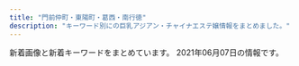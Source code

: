 ```yaml
---
title: "門前仲町・東陽町・葛西・南行徳"
description: "キーワード別にの巨乳アジアン・チャイナエステ嬢情報をまとめました。"
---
```


新着画像と新着キーワードをまとめています。
2021年06月07日の情報です。

<DmmAffiliateIns />
<KeywordTable
  shops={
    [
    {
        "img_links": [
            "http://www.madonna.work/images/3.jpg",
            "http://www.madonna.work/images/rec1.jpg",
            "http://www.madonna.work/images/mobile.jpg",
            "http://www.madonna.work/images/head.jpg",
            "http://www.madonna.work/images/int2.jpg",
            "http://www.madonna.work/images/news.jpg",
            "http://www.madonna.work/img/yuyu1.jpg",
            "http://www.madonna.work/img/arisa1.jpg",
            "http://www.madonna.work/images/1.jpg",
            "http://www.madonna.work/images/info.jpg",
            "http://www.madonna.work/images/rec2.jpg",
            "http://www.madonna.work/images/sys2.jpg",
            "http://www.madonna.work/images/sys1.jpg",
            "http://www.madonna.work/images/sys4.jpg",
            "http://www.madonna.work/images/tel.jpg",
            "http://www.madonna.work/images/ac2.jpg",
            "http://www.madonna.work/images/4.jpg",
            "http://www.madonna.work/images/2.jpg",
            "http://www.madonna.work/images/sys3.jpg",
            "http://www.madonna.work/images/staff_t.jpg",
            "http://www.madonna.work/img/mio1.jpg",
            "http://www.madonna.work/img/aya1.jpg",
            "http://www.madonna.work/images/int1.jpg",
            "http://www.madonna.work/images/ac1.jpg",
            "http://www.madonna.work/images/interior_t.jpg"
        ],
        "name": "\u84ee\u82b1",
        "url": "http://www.madonna.work/",
        "keywords": {},
        "station": "\u884c\u5fb3\u99c5\u5317\u53e3"
    },
    {
        "url": "http://arelaxchel.este88.com/",
        "name": "\u7483\u6765",
        "station": "\u6d66\u5b89\u99c5\u5357\u53e3",
        "img_links": [
            "http://arelaxchel.este88.com/images/kaori1.jpg",
            "http://arelaxchel.este88.com/images/ph1.jpg",
            "http://arelaxchel.este88.com/images/mika1.jpg",
            "http://arelaxchel.este88.com/img/kaori1.jpg",
            "http://arelaxchel.este88.com/gals/sayuri1.jpg",
            "http://arelaxchel.este88.com/gals/koko1.jpg",
            "http://arelaxchel.este88.com/gals/risa1.jpg",
            "http://arelaxchel.este88.com/img/momo1.jpg",
            "http://arelaxchel.este88.com/images/r01.jpg",
            "http://arelaxchel.este88.com/img/kixyoko1.jpg",
            "http://arelaxchel.este88.com/img/mika1.jpg",
            "http://arelaxchel.este88.com/images/kixyoko1.jpg",
            "http://arelaxchel.este88.com/images/r04.jpg",
            "http://arelaxchel.este88.com/images/r02.jpg",
            "http://arelaxchel.este88.com/images/momo1.jpg"
        ],
        "keywords": {}
    },
    {
        "keywords": {
            "87": 2,
            "C": 16,
            "D": 2,
            "84": 2,
            "E": 4,
            "88": 8,
            "F": 4
        },
        "img_links": [
            "http://www.mens-royal.com/images/top02.jpg",
            "http://www.mens-royal.com/images/s_staff.png",
            "http://www.mens-royal.com/images/girl-z2.jpg",
            "http://www.mens-royal.com/images/s_pick.png",
            "http://www.mens-royal.com/files/067.jpg",
            "http://www.mens-royal.com/files/057.jpg",
            "http://www.mens-royal.com/files/072.jpg",
            "http://www.mens-royal.com/images/room4.jpg",
            "http://www.mens-royal.com/images/room3.jpg",
            "http://www.mens-royal.com/files/063.jpg",
            "http://www.mens-royal.com/files/072-02.jpg",
            "http://www.mens-royal.com/files/042.jpg",
            "http://www.mens-royal.com/images/top01.jpg",
            "http://www.mens-royal.com/files/071.jpg",
            "http://www.mens-royal.com/files/042-02.jpg",
            "http://www.mens-royal.com/images/nbj3.jpg",
            "http://www.mens-royal.com/images/s_link.png",
            "http://www.mens-royal.com/files/063-02.jpg",
            "http://www.mens-royal.com/images/link/koko_200x40.png",
            "http://www.mens-royal.com/images/s_mobile.png",
            "http://www.mens-royal.com/images/girl-z1.jpg",
            "http://www.mens-royal.com/files/067-02.jpg",
            "http://www.mens-royal.com/images/mobile.jpg",
            "http://www.mens-royal.com/files/057-02.jpg",
            "http://www.mens-royal.com/files/071-02.jpg",
            "http://www.mens-royal.com/images/s_news.png",
            "http://www.mens-royal.com/images/room2.jpg",
            "http://www.mens-royal.com/images/room1.jpg"
        ],
        "url": "http://www.mens-royal.com/",
        "station": "\u845b\u897f\u99c5\u897f\u53e3",
        "name": "Royal\uff5e\u30ed\u30a4\u30e4\u30eb\uff5e"
    },
    {
        "station": "\u7be0\u5d0e\u99c5\u5317\u53e3",
        "name": "Shamballa\uff5e\u30b7\u30e3\u30f3\u30d0\u30e9",
        "keywords": {},
        "url": "http://hi-msg.com/shamballa/",
        "img_links": []
    },
    {
        "name": "Pussy Cat",
        "station": "\u884c\u5fb3\u99c5",
        "url": "http://www.pussycat.esjoho.com/",
        "keywords": {
            "88": 17,
            "86": 39,
            "85": 21,
            "C": 33,
            "E": 17,
            "D": 56,
            "82": 6,
            "87": 23
        },
        "img_links": [
            "http://www.pussycat.esjoho.com/images/m3.jpg",
            "http://www.pussycat.esjoho.com/files/017-03.jpg",
            "http://www.pussycat.esjoho.com/photo_news/upimg/556035b3207e240b54_0.jpg",
            "http://www.pussycat.esjoho.com/files/017-02.jpg",
            "http://www.pussycat.esjoho.com/files/042.jpg",
            "http://www.pussycat.esjoho.com/photo_news/upimg/698175c8b541154864_0.jpg",
            "http://www.pussycat.esjoho.com/photo_news/upimg/3574260b8979b0d4d2_0.jpg",
            "http://www.pussycat.esjoho.com/images/rsubt4.png",
            "http://www.pussycat.esjoho.com/photo_news/upimg/588496059ae5e97040_0.jpg",
            "http://www.pussycat.esjoho.com/files/014-02.jpg",
            "http://www.pussycat.esjoho.com/photo_news/upimg/527315e31414915ded_1.jpg",
            "http://www.pussycat.esjoho.com/files/016-03.jpg",
            "http://www.pussycat.esjoho.com/images/rsubt3.png",
            "http://www.pussycat.esjoho.com/photo_news/upimg/312165e12adadc0638_0.jpg",
            "http://www.pussycat.esjoho.com/photo_news/upimg/831555c0f56a6077d2_0.jpg",
            "http://www.pussycat.esjoho.com/photo_news/upimg/877905d08471b23032_0.jpg",
            "http://www.pussycat.esjoho.com/files/010-02.jpg",
            "http://www.pussycat.esjoho.com/photo_news/upimg/440565e16a8a498ba0_0.jpg",
            "http://www.pussycat.esjoho.com/photo_news/upimg/759985c3c5c332d36e_0.jpg",
            "http://www.pussycat.esjoho.com/images/esthe2.jpg",
            "http://www.pussycat.esjoho.com/photo_news/upimg/924275fc7211843872_0.jpg",
            "http://www.pussycat.esjoho.com/files/013-02.jpg",
            "http://www.pussycat.esjoho.com/photo_news/upimg/819355b87bfb3e4692_0.jpg",
            "http://www.pussycat.esjoho.com/files/014.jpg",
            "http://www.pussycat.esjoho.com/photo_news/upimg/267825fe2ffc12c39d_0.jpg",
            "http://www.pussycat.esjoho.com/photo_news/upimg/810955b1a46afe8052_0.jpg",
            "http://www.pussycat.esjoho.com/photo_news/upimg/646585db681550282a_0.jpg",
            "http://www.pussycat.esjoho.com/photo_news/upimg/831555c0f56a6077d2_1.jpg",
            "http://www.pussycat.esjoho.com/files/010-03.jpg",
            "http://www.pussycat.esjoho.com/files/024-02.jpg",
            "http://www.pussycat.esjoho.com/files/039-03.jpg",
            "http://www.pussycat.esjoho.com/files/017.jpg",
            "http://www.pussycat.esjoho.com/photo_news/upimg/194565b4308eccaf74_0.jpg",
            "http://www.pussycat.esjoho.com/files/024.jpg",
            "http://www.pussycat.esjoho.com/files/045.jpg",
            "http://www.pussycat.esjoho.com/files/011-03.jpg",
            "http://www.pussycat.esjoho.com/files/042-02.jpg",
            "http://www.pussycat.esjoho.com/images/rsubt7.png",
            "http://www.pussycat.esjoho.com/photo_news/upimg/7851160af5aaf5923e_0.jpg",
            "http://www.pussycat.esjoho.com/files/039.jpg",
            "http://www.pussycat.esjoho.com/files/012-02.jpg",
            "http://www.pussycat.esjoho.com/files/028.jpg",
            "http://www.pussycat.esjoho.com/images/tel2.png",
            "http://www.pussycat.esjoho.com/photo_news/upimg/904465b6c0c62502fb_0.jpg",
            "http://www.pussycat.esjoho.com/photo_news/upimg/14404609e34daec506_1.jpg",
            "http://www.pussycat.esjoho.com/photo_news/upimg/828135e4b6e272dcc3_0.jpg",
            "http://www.pussycat.esjoho.com/files/022-02.jpg",
            "http://www.pussycat.esjoho.com/files/047-03.jpg",
            "http://www.pussycat.esjoho.com/photo_news/upimg/787045c8b54142c99d_0.jpg",
            "http://www.pussycat.esjoho.com/files/042-03.jpg",
            "http://www.pussycat.esjoho.com/files/038-03.jpg",
            "http://www.pussycat.esjoho.com/files/047.jpg",
            "http://www.pussycat.esjoho.com/files/038-02.jpg",
            "http://www.pussycat.esjoho.com/photo_news/upimg/228465ef03565baeb2_0.jpg",
            "http://www.pussycat.esjoho.com/photo_news/upimg/20230606aa9f5b1af9_0.jpg",
            "http://www.pussycat.esjoho.com/files/018.jpg",
            "http://www.pussycat.esjoho.com/files/012.jpg",
            "http://www.pussycat.esjoho.com/files/041.jpg",
            "http://www.pussycat.esjoho.com/files/039-02.jpg",
            "http://www.pussycat.esjoho.com/photo_news/upimg/764145ff82dd89bbf9_0.jpg",
            "http://www.pussycat.esjoho.com/images/rsubt2.png",
            "http://www.pussycat.esjoho.com/files/018-03.jpg",
            "http://www.pussycat.esjoho.com/photo_news/upimg/287875b8345a0f195d_0.jpg",
            "http://www.pussycat.esjoho.com/files/013-03.jpg",
            "http://www.pussycat.esjoho.com/files/013.jpg",
            "http://www.pussycat.esjoho.com/images/b-tel.png",
            "http://www.pussycat.esjoho.com/images/m2.jpg",
            "http://www.pussycat.esjoho.com/images/b-online.png",
            "http://www.pussycat.esjoho.com/photo_news/upimg/698295d75fbe2cd885_0.jpg",
            "http://www.pussycat.esjoho.com/files/041-02.jpg",
            "http://www.pussycat.esjoho.com/photo_news/upimg/955745e5735b0ad897_0.jpg",
            "http://www.pussycat.esjoho.com/photo_news/upimg/336315ba0d3aaaff3b_0.jpg",
            "http://www.pussycat.esjoho.com/photo_news/upimg/955745e5735b0ad897_1.jpg",
            "http://www.pussycat.esjoho.com/files/015-02.jpg",
            "http://www.pussycat.esjoho.com/files/012-03.jpg",
            "http://www.pussycat.esjoho.com/images/rsubt1.png",
            "http://www.pussycat.esjoho.com/files/021-02.jpg",
            "http://www.pussycat.esjoho.com/files/014-03.jpg",
            "http://www.pussycat.esjoho.com/files/015-03.jpg",
            "http://www.pussycat.esjoho.com/photo_news/upimg/6893260950ddb87f5c_0.jpg",
            "http://www.pussycat.esjoho.com/files/028-03.jpg",
            "http://www.pussycat.esjoho.com/photo_news/upimg/539325db2737770376_0.jpg",
            "http://www.pussycat.esjoho.com/files/022.jpg",
            "http://www.pussycat.esjoho.com/files/016-02.jpg",
            "http://www.pussycat.esjoho.com/files/021.jpg",
            "http://www.pussycat.esjoho.com/images/esthe1.jpg",
            "http://www.pussycat.esjoho.com/photo_news/upimg/510715f1e53af03bef_0.jpg",
            "http://www.pussycat.esjoho.com/files/028-02.jpg",
            "http://www.pussycat.esjoho.com/files/011-02.jpg",
            "http://www.pussycat.esjoho.com/images/rsubt6.png",
            "http://www.pussycat.esjoho.com/images/rsubt5.png",
            "http://www.pussycat.esjoho.com/images/slider-img001.jpg",
            "http://www.pussycat.esjoho.com/files/045-03.jpg",
            "http://www.pussycat.esjoho.com/photo_news/upimg/796335c3324299839a_0.jpg",
            "http://www.pussycat.esjoho.com/images/m4.jpg",
            "http://www.pussycat.esjoho.com/photo_news/upimg/527315e31414915ded_0.jpg",
            "http://www.pussycat.esjoho.com/files/045-02.jpg",
            "http://www.pussycat.esjoho.com/photo_news/upimg/793885bb1ce8539488_0.jpg",
            "http://www.pussycat.esjoho.com/photo_news/upimg/943465c38225f78a78_0.jpg",
            "http://www.pussycat.esjoho.com/photo_news/upimg/267825fe2ffc12c39d_1.jpg",
            "http://www.pussycat.esjoho.com/files/011.jpg",
            "http://www.pussycat.esjoho.com/files/021-03.jpg",
            "http://www.pussycat.esjoho.com/images/m6.jpg",
            "http://www.pussycat.esjoho.com/files/022-03.jpg",
            "http://www.pussycat.esjoho.com/photo_news/upimg/14404609e34daec506_0.jpg",
            "http://www.pussycat.esjoho.com/photo_news/upimg/50003604f11c6021a3_0.jpg",
            "http://www.pussycat.esjoho.com/photo_news/upimg/442605d3f99cdb9471_0.jpg",
            "http://www.pussycat.esjoho.com/files/024-03.jpg",
            "http://www.pussycat.esjoho.com/photo_news/upimg/739045f97e90e854d5_0.jpg",
            "http://www.pussycat.esjoho.com/images/m1.jpg",
            "http://www.pussycat.esjoho.com/files/016.jpg",
            "http://www.pussycat.esjoho.com/images/esthe3.jpg",
            "http://www.pussycat.esjoho.com/files/038.jpg",
            "http://www.pussycat.esjoho.com/photo_news/upimg/920375fd9d44baad7f_0.jpg",
            "http://www.pussycat.esjoho.com/files/010.jpg",
            "http://www.pussycat.esjoho.com/files/018-02.jpg",
            "http://www.pussycat.esjoho.com/photo_news/upimg/890295b1f7ebb0b15a_1.jpg",
            "http://www.pussycat.esjoho.com/photo_news/upimg/738215f5076539165d_0.jpg",
            "http://www.pussycat.esjoho.com/images/slider-img002.jpg",
            "http://www.pussycat.esjoho.com/files/041-03.jpg",
            "http://www.pussycat.esjoho.com/files/015.jpg",
            "http://www.pussycat.esjoho.com/files/047-02.jpg"
        ]
    },
    {
        "keywords": {},
        "name": "\u7652\u697d\u7a7a\u9593",
        "img_links": [
            "http://youandme.jpest.net/uploads//sites/19/2020/09/s_staff.png",
            "http://youandme.jpest.net/uploads//sites/19/2020/09/g3-2.jpg",
            "http://youandme.jpest.net/uploads//sites/19/2020/12/a4.jpg",
            "http://youandme.jpest.net/uploads//sites/19/2020/09/top-7.jpg",
            "http://youandme.jpest.net/uploads//sites/19/2021/05/1.jpg",
            "http://youandme.jpest.net/uploads//sites/19/elementor/thumbs/g2-p804olasf7eaihdr63i9x5keft4ysk2csirocpsd4s.jpg",
            "http://youandme.jpest.net/uploads//sites/19/2021/05/3.jpg",
            "http://youandme.jpest.net/uploads//sites/19/2020/09/pick.jpg",
            "http://youandme.jpest.net/uploads//sites/19/2021/05/2.jpg",
            "http://youandme.jpest.net/uploads//sites/19/2020/09/top1-7.jpg",
            "http://youandme.jpest.net/uploads//sites/19/2020/09/r4.jpg",
            "http://youandme.jpest.net/uploads//sites/19/elementor/thumbs/3-p6swgwwg5j7ekiwe3jyncj8skmpq1py4x288f0nipo.jpg",
            "http://youandme.jpest.net/uploads//sites/19/2020/09/g4-2.jpg",
            "http://youandme.jpest.net/uploads//sites/19/2020/09/r2.jpg",
            "http://youandme.jpest.net/uploads//sites/19/2020/09/r1.jpg",
            "http://youandme.jpest.net/uploads//sites/19/2020/09/g5-1.jpg",
            "http://youandme.jpest.net/uploads//sites/19/2020/09/mobile.jpg",
            "http://youandme.jpest.net/uploads//sites/19/elementor/thumbs/2-p6swfamgdszmkp91jurs1xy7qqoyshis11s4nv1xfg.jpg",
            "http://youandme.jpest.net/uploads//sites/19/elementor/thumbs/g3-2-ovtnoxj0herfda8sgqdu3i0ozso844lr0cceku1toc.jpg",
            "http://youandme.jpest.net/uploads//sites/19/2020/09/r3.jpg",
            "http://youandme.jpest.net/uploads//sites/19/2020/12/a3.jpg",
            "http://youandme.jpest.net/uploads//sites/19/2021/06/g1.jpg",
            "http://youandme.jpest.net/uploads//sites/19/2020/09/news.jpg",
            "http://youandme.jpest.net/uploads//sites/19/2020/12/a1.jpg",
            "http://youandme.jpest.net/uploads//sites/19/elementor/thumbs/g1-p804m4xyks1c74y3i1bcerv2ll8gp0bl4dg18pfddo.jpg",
            "http://youandme.jpest.net/uploads//sites/19/elementor/thumbs/1-p6swdocgm2rukvlp05kwrcnmwuo7j93f51c0wpgc58.jpg",
            "http://youandme.jpest.net/uploads//sites/19/2020/12/a2.jpg",
            "http://youandme.jpest.net/uploads//sites/19/2021/06/g2.jpg"
        ],
        "url": "http://youandme.jpest.net/",
        "station": "\u9580\u524d\u4ef2\u753a\u99c52\u756a\u51fa\u53e3"
    },
    {
        "url": "http://aphrodite-est.xyz/",
        "keywords": {
            "86": 7,
            "85": 2,
            "D": 4,
            "E": 3,
            "C": 2
        },
        "img_links": [
            "http://aphrodite-est.xyz/img/cg08.png",
            "http://aphrodite-est.xyz/img/tel.png",
            "http://aphrodite-est.xyz/img/nav-005.png",
            "http://aphrodite-est.xyz/img/cg06.png",
            "http://aphrodite-est.xyz/img/cg02.png",
            "http://aphrodite-est.xyz/img/stb.jpg",
            "http://aphrodite-est.xyz/img/cg01.png",
            "http://aphrodite-est.xyz/img/cg03.png",
            "http://aphrodite-est.xyz/img/nav-001.png",
            "http://aphrodite-est.xyz/img/no.png",
            "http://aphrodite-est.xyz/img/cg05.png",
            "http://aphrodite-est.xyz/img/top01.png",
            "http://aphrodite-est.xyz/img/cg07.png",
            "http://aphrodite-est.xyz/img/cg09.png",
            "http://aphrodite-est.xyz/img/nav-004.png",
            "http://aphrodite-est.xyz/img/nav-002.png",
            "http://aphrodite-est.xyz/img/nav-003.png",
            "http://aphrodite-est.xyz/img/cg04.png",
            "http://aphrodite-est.xyz/img/nav-006.png",
            "http://aphrodite-est.xyz/img/stt.jpg"
        ],
        "name": "\u30b3\u30b3\u30a2",
        "station": "\u884c\u5fb3\u99c5\u5357\u53e3"
    },
    {
        "keywords": {
            "87": 6,
            "86": 2,
            "D": 8
        },
        "url": "http://www.loveyou.esjp.info/",
        "station": "\u9580\u524d\u4ef2\u753a\u99c54\u756a\u53e3",
        "name": "Love You",
        "img_links": [
            "http://www.loveyou.esjp.info/images/link_s .png",
            "http://www.loveyou.esjp.info/files/001-02.jpg",
            "http://www.loveyou.esjp.info/files/002.jpg",
            "http://www.loveyou.esjp.info/files/004-02.jpg",
            "http://www.loveyou.esjp.info/images/top1.png",
            "http://www.loveyou.esjp.info/files/002-02.jpg",
            "http://www.loveyou.esjp.info/images/news.jpg",
            "http://www.loveyou.esjp.info/files/001.jpg",
            "http://www.loveyou.esjp.info/files/003.jpg",
            "http://www.loveyou.esjp.info/files/004.jpg",
            "http://www.loveyou.esjp.info/images/staff_s.png",
            "http://www.loveyou.esjp.info/files/003-02.jpg"
        ]
    },
    {
        "img_links": [
            "http://beautygirls-station.work/sp/img/time.jpg",
            "http://beautygirls-station.work/sp/img/st3.jpg",
            "http://beautygirls-station.work/sp/img/botton.jpg",
            "http://beautygirls-station.work/sp/img/p1.jpg",
            "http://beautygirls-station.work/sp/img/p3.jpg",
            "http://beautygirls-station.work/img/s2.jpg",
            "http://beautygirls-station.work/sp/img/tel.jpg",
            "http://beautygirls-station.work/sp/img/pic.jpg",
            "http://beautygirls-station.work/img/s3.jpg",
            "http://beautygirls-station.work/sp/img/pc.jpg",
            "http://beautygirls-station.work/img/mo.png",
            "http://beautygirls-station.work/img/st2.jpg",
            "http://beautygirls-station.work/sp/img/add.jpg",
            "http://beautygirls-station.work/sp/img/t-s.jpg",
            "http://beautygirls-station.work/sp/img/t-r.jpg",
            "http://beautygirls-station.work/sp/img/t-o.jpg",
            "http://beautygirls-station.work/sp/img/st1.jpg",
            "http://beautygirls-station.work/sp/img/t-a.jpg",
            "http://beautygirls-station.work/img/rom.png",
            "http://beautygirls-station.work/img/sta1.jpg",
            "http://beautygirls-station.work/img/st1.jpg",
            "http://beautygirls-station.work/img/sta2.jpg",
            "http://beautygirls-station.work/img/s1.jpg",
            "http://beautygirls-station.work/sp/img/t-t.jpg",
            "http://beautygirls-station.work/sp/img/st2.jpg",
            "http://beautygirls-station.work/sp/img/sys.jpg",
            "http://beautygirls-station.work/img/st3.jpg",
            "http://beautygirls-station.work/sp/img/tit.jpg",
            "http://beautygirls-station.work/sp/img/p2.jpg",
            "http://beautygirls-station.work/img/sta3.jpg",
            "http://beautygirls-station.work/img/bottom.png",
            "http://beautygirls-station.work/img/bod.png",
            "http://beautygirls-station.work/img/nos.jpg",
            "http://beautygirls-station.work/sp/img/info.jpg"
        ],
        "url": "http://beautygirls-station.work/",
        "name": "\u7f8e\u5c11\u5973\u770b\u8b77\u30b9\u30c6\u30fc\u30b7\u30e7\u30f3",
        "keywords": {
            "86": 2,
            "85": 2,
            "87": 2,
            "C": 12,
            "E": 2,
            "D": 2
        },
        "station": "\u9580\u524d\u4ef2\u753a\u99c53\u756a\u51fa\u53e3"
    },
    {
        "img_links": [
            "http://rlx-aroma.com/staff/happy/01mb.jpg",
            "http://rlx-aroma.com/staff/haru/02.jpg",
            "http://rlx-aroma.com/staff/emi/02.jpg",
            "http://rlx-aroma.com/img/access/road1.jpg",
            "http://rlx-aroma.com/staff/mirai/01.jpg",
            "http://rlx-aroma.com/img/backbtn.png",
            "http://rlx-aroma.com/staff/mirai/01mb.jpg",
            "http://rlx-aroma.com/img/ttl_info.png",
            "http://rlx-aroma.com/staff/sachiko/01mb.jpg",
            "http://rlx-aroma.com/staff/hina/01mb.jpg",
            "http://rlx-aroma.com/staff/sizuka/01.jpg",
            "http://rlx-aroma.com/staff/happy/01.jpg",
            "http://rlx-aroma.com/staff/hina/01.jpg",
            "http://rlx-aroma.com/staff/ai/02.jpg",
            "http://rlx-aroma.com/staff/mei/01mb.jpg",
            "http://rlx-aroma.com/staff/mirai/02.jpg",
            "http://rlx-aroma.com/staff/yoko/01.jpg",
            "http://rlx-aroma.com/staff/natumi/01mb.jpg",
            "http://rlx-aroma.com/pic/head.png",
            "http://rlx-aroma.com/staff/mei/02.jpg",
            "http://rlx-aroma.com/img/access/road2.jpg",
            "http://rlx-aroma.com/staff/ai/01.jpg",
            "http://rlx-aroma.com/staff/sasa/01mb.jpg",
            "http://rlx-aroma.com/staff/sasa/01.jpg",
            "http://rlx-aroma.com/staff/momo/01mb.jpg",
            "http://rlx-aroma.com/staff/kiki/02.jpg",
            "http://rlx-aroma.com/staff/momo/01.jpg",
            "http://rlx-aroma.com/staff/ami/01mb.jpg",
            "http://rlx-aroma.com/staff/natumi/01.jpg",
            "http://rlx-aroma.com/staff/yuyu/02.jpg",
            "http://rlx-aroma.com/staff/kaori/01.jpg",
            "http://rlx-aroma.com/img/ttl_rec.png",
            "http://rlx-aroma.com/staff/lala/01mb.jpg",
            "http://rlx-aroma.com/staff/ruru/01.jpg",
            "http://rlx-aroma.com/staff/yoko/02.jpg",
            "http://rlx-aroma.com/staff/ayaka/01.jpg",
            "http://rlx-aroma.com/img/ttl_tnew.png",
            "http://rlx-aroma.com/staff/kiki/01mb.jpg",
            "http://rlx-aroma.com/staff/ayaka/02.jpg",
            "http://rlx-aroma.com/staff/ruru/02.jpg",
            "http://rlx-aroma.com/staff/yuriya/01mb.jpg",
            "http://rlx-aroma.com/img/access/roaddm.png",
            "http://rlx-aroma.com/staff/megumi/01.jpg",
            "http://rlx-aroma.com/img/access/road3.jpg",
            "http://rlx-aroma.com/img/ttl_staffp.png",
            "http://rlx-aroma.com/staff/natumi/02.jpg",
            "http://rlx-aroma.com/staff/ami/02.jpg",
            "http://rlx-aroma.com/staff/haru/01mb.jpg",
            "http://rlx-aroma.com/img/profsub1btm.png",
            "http://rlx-aroma.com/staff/ami/01.jpg",
            "http://rlx-aroma.com/img/frameb.png",
            "http://rlx-aroma.com/staff/koko/01.jpg",
            "http://rlx-aroma.com/staff/moe/02.jpg",
            "http://rlx-aroma.com/staff/ruru/01mb.jpg",
            "http://rlx-aroma.com/staff/hitomi/01.jpg",
            "http://rlx-aroma.com/img/ttl_pickup.png",
            "http://rlx-aroma.com/staff/moe/01mb.jpg",
            "http://rlx-aroma.com/staff/yuriya/01.jpg",
            "http://rlx-aroma.com/staff/yuyu/01mb.jpg",
            "http://rlx-aroma.com/staff/momo/02.jpg",
            "http://rlx-aroma.com/staff/yoko/01mb.jpg",
            "http://rlx-aroma.com/staff/kaori/01mb.jpg",
            "http://rlx-aroma.com/staff/koko/02.jpg",
            "http://rlx-aroma.com/staff/lala/02.jpg",
            "http://rlx-aroma.com/staff/mei/01.jpg",
            "http://rlx-aroma.com/staff/emi/01mb.jpg",
            "http://rlx-aroma.com/staff/sachiko/02.jpg",
            "http://rlx-aroma.com/staff/lala/01.jpg",
            "http://rlx-aroma.com/staff/hitomi/01mb.jpg",
            "http://rlx-aroma.com/staff/moe/01.jpg",
            "http://rlx-aroma.com/img/ttl_staff.png",
            "http://rlx-aroma.com/img/ttl_mobile.png",
            "http://rlx-aroma.com/staff/megumi/01mb.jpg",
            "http://rlx-aroma.com/staff/sasa/02.jpg",
            "http://rlx-aroma.com/staff/haru/01.jpg",
            "http://rlx-aroma.com/staff/ai/01mb.jpg",
            "http://rlx-aroma.com/staff/hina/03.jpg",
            "http://rlx-aroma.com/staff/emi/01.jpg",
            "http://rlx-aroma.com/staff/hina/02.jpg",
            "http://rlx-aroma.com/i/files/homeimg.jpg",
            "http://rlx-aroma.com/staff/kiki/01.jpg",
            "http://rlx-aroma.com/img/access/road4.jpg",
            "http://rlx-aroma.com/staff/ayaka/01mb.jpg",
            "http://rlx-aroma.com/staff/sizuka/01mb.jpg",
            "http://rlx-aroma.com/staff/sizuka/02.jpg",
            "http://rlx-aroma.com/staff/koko/01mb.jpg",
            "http://rlx-aroma.com/img/ttl_tgirl.png",
            "http://rlx-aroma.com/img/profsub2.png",
            "http://rlx-aroma.com/staff/megumi/02.jpg",
            "http://rlx-aroma.com/staff/hitomi/02.jpg",
            "http://rlx-aroma.com/staff/yuriya/02.jpg",
            "http://rlx-aroma.com/staff/kaori/02.jpg",
            "http://rlx-aroma.com/staff/sachiko/01.jpg",
            "http://rlx-aroma.com/img/detailbback.png",
            "http://rlx-aroma.com/staff/happy/02.jpg",
            "http://rlx-aroma.com/staff/yuyu/01.jpg"
        ],
        "url": "http://rlx-aroma.com/",
        "name": "Lucky",
        "station": "\u9580\u524d\u4ef2\u753a\u99c52\u756a\u51fa\u53e3",
        "keywords": {
            "C": 34
        }
    },
    {
        "url": "http://green-es.info/",
        "keywords": {
            "86": 1,
            "85": 1,
            "87": 2,
            "89": 1,
            "92": 1
        },
        "img_links": [
            "http://green-es.info/img/haru.jpg",
            "http://green-es.info/images/6.jpg",
            "http://green-es.info/images/tt.jpg",
            "http://green-es.info/images/interior.png",
            "http://green-es.info/images/mobile.jpg",
            "http://green-es.info/img/risa.jpg",
            "http://green-es.info/img/yuki.jpg",
            "http://green-es.info/images/5.jpg",
            "http://green-es.info/images/3.jpg",
            "http://green-es.info/images/tp.png",
            "http://green-es.info/images/news.jpg",
            "http://green-es.info/img/yuki1.jpg",
            "http://green-es.info/images/2.jpg",
            "http://green-es.info/images/rem.jpg",
            "http://green-es.info/img/haru1.jpg",
            "http://green-es.info/img/rika.jpg",
            "http://green-es.info/img/eri1.jpg",
            "http://green-es.info/images/4.jpg",
            "http://green-es.info/images/interior_t.jpg",
            "http://green-es.info/img/koko1.jpg",
            "http://green-es.info/img/rika1.jpg",
            "http://green-es.info/img/eri.jpg",
            "http://green-es.info/img/risa1.jpg",
            "http://green-es.info/images/staff_t.jpg",
            "http://green-es.info/img/koko.jpg",
            "http://green-es.info/images/1.jpg"
        ],
        "station": "\u6771\u967d\u753a\u99c52\u756a\u51fa\u53e3",
        "name": "\u30b0\u30ea\u30fc\u30f3"
    },
    {
        "keywords": {
            "87": 1,
            "89": 1,
            "88": 1,
            "C": 9,
            "90": 1
        },
        "station": "\u845b\u897f\u99c5\u5357\u53e3",
        "img_links": [
            "http://www.styleone.cf/sk/wp-content/themes/800/images/bg_comend.jpg",
            "http://www.styleone.cf/sk/room/images/room4.jpg",
            "http://www.styleone.cf/sk/wp-content/themes/800/picture/pic_girl02.jpg",
            "http://www.styleone.cf/sk/wp-content/themes/800/picture/top.png",
            "http://www.styleone.cf/sk/wp-content/themes/800/picture/girl.png",
            "http://www.styleone.cf/sk/wp-content/themes/800/picture/tit_pick.jpg",
            "http://www.styleone.cf/sk/room/images/room2.jpg",
            "http://www.styleone.cf/sk/wp-content/themes/800/picture/side_mobile.png",
            "http://www.styleone.cf/sk/wp-content/themes/800/picture/tit_news.png",
            "http://www.styleone.cf/sk/wp-content/themes/800/picture/lb.png",
            "http://www.styleone.cf/sk/wp-content/themes/800/picture/pic_girl04.jpg",
            "http://www.styleone.cf/sk/wp-content/themes/800/images/border-bottom.png",
            "http://www.styleone.cf/sk/wp-content/themes/800/picture/rb.png",
            "http://www.styleone.cf/sk/wp-content/themes/800/picture/tit_staff.jpg",
            "http://www.styleone.cf/sk/wp-content/themes/800/picture/pic_girl03.jpg",
            "http://www.styleone.cf/sk/wp-content/themes/800/images/end.jpg",
            "http://www.styleone.cf/sk/room/images/room3.jpg",
            "http://www.styleone.cf/sk/wp-content/themes/800/picture/bg_comend.jpg",
            "http://www.styleone.cf/sk/wp-content/themes/800/picture/border-bottom.png",
            "http://www.styleone.cf/sk/room/images/room1.jpg",
            "http://www.styleone.cf/sk/wp-content/themes/800/picture/pic_girl01.jpg",
            "http://www.styleone.cf/sk/wp-content/themes/800/picture/end.jpg"
        ],
        "url": "http://www.styleone.cf/sk/",
        "name": "\u723d\u5065"
    },
    {
        "name": "momiyoshi",
        "url": "http://www.momiyoshi.mesthe.com/",
        "keywords": {
            "C": 12,
            "85": 8,
            "87": 16,
            "86": 12,
            "D": 24
        },
        "img_links": [
            "http://www.momiyoshi.mesthe.com/files/003.jpg",
            "http://www.momiyoshi.mesthe.com/files/013.jpg",
            "http://www.momiyoshi.mesthe.com/files/001.jpg",
            "http://www.momiyoshi.mesthe.com/images/mainImg_sub2.jpg",
            "http://www.momiyoshi.mesthe.com/files/012.jpg",
            "http://www.momiyoshi.mesthe.com/images/icon_info.png",
            "http://www.momiyoshi.mesthe.com/files/011-02.jpg",
            "http://www.momiyoshi.mesthe.com/images/icon_tel.png",
            "http://www.momiyoshi.mesthe.com/files/003-02.jpg",
            "http://www.momiyoshi.mesthe.com/images/mainImg_sub.jpg",
            "http://www.momiyoshi.mesthe.com/files/011.jpg",
            "http://www.momiyoshi.mesthe.com/files/002.jpg",
            "http://www.momiyoshi.mesthe.com/files/008.jpg",
            "http://www.momiyoshi.mesthe.com/files/002-02.jpg",
            "http://www.momiyoshi.mesthe.com/images/icon_top.png",
            "http://www.momiyoshi.mesthe.com/files/013-02.jpg",
            "http://www.momiyoshi.mesthe.com/files/004.jpg",
            "http://www.momiyoshi.mesthe.com/files/008-02.jpg",
            "http://www.momiyoshi.mesthe.com/images/btn2.png",
            "http://www.momiyoshi.mesthe.com/files/005.jpg",
            "http://www.momiyoshi.mesthe.com/files/001-02.jpg",
            "http://www.momiyoshi.mesthe.com/files/004-02.jpg",
            "http://www.momiyoshi.mesthe.com/images/icon_staff.png",
            "http://www.momiyoshi.mesthe.com/files/005-02.jpg",
            "http://www.momiyoshi.mesthe.com/files/012-02.jpg"
        ],
        "station": "\u9580\u524d\u4ef2\u753a\u99c56\u756a\u51fa\u53e3"
    },
    {
        "keywords": {},
        "img_links": [
            "http://soft-room.work/images/7.jpg",
            "http://soft-room.work/sp/images/topgirl.jpg",
            "http://soft-room.work/sp/img/juri1.jpg",
            "http://soft-room.work/sp/images/ta.jpg",
            "http://soft-room.work/images/news_b.jpg",
            "http://soft-room.work/sp/staff/yui.jpg",
            "http://soft-room.work/img/juri1.jpg",
            "http://soft-room.work/img/mina1.jpg",
            "http://soft-room.work/images/12.jpg",
            "http://soft-room.work/sp/images/head.jpg",
            "http://soft-room.work/sp/images/sys1.jpg",
            "http://soft-room.work/staff/mirai.jpg",
            "http://soft-room.work/sp/images/int4.jpg",
            "http://soft-room.work/sp/images/news.jpg",
            "http://soft-room.work/images/sys3.jpg",
            "http://soft-room.work/sp/images/int2.jpg",
            "http://soft-room.work/sp/images/sys3.jpg",
            "http://soft-room.work/staff/yui.jpg",
            "http://soft-room.work/images/concept.jpg",
            "http://soft-room.work/images/11.jpg",
            "http://soft-room.work/img/yui1.jpg",
            "http://soft-room.work/staff/juri.jpg",
            "http://soft-room.work/images/16.jpg",
            "http://soft-room.work/sp/images/interior_t.jpg",
            "http://soft-room.work/sp/menu/staff.jpg",
            "http://soft-room.work/sp/staff/juri.jpg",
            "http://soft-room.work/sp/img/riri1.jpg",
            "http://soft-room.work/sp/images/tel.jpg",
            "http://soft-room.work/img/riri1.jpg",
            "http://soft-room.work/images/sm.jpg",
            "http://soft-room.work/sp/staff/rina.jpg",
            "http://soft-room.work/sp/staff/sora.jpg",
            "http://soft-room.work/sp/img/rina1.jpg",
            "http://soft-room.work/img/rina2.jpg",
            "http://soft-room.work/sp/img/sora1.jpg",
            "http://soft-room.work/img/mei1.jpg",
            "http://soft-room.work/staff/rina.jpg",
            "http://soft-room.work/images/6.jpg",
            "http://soft-room.work/sp/images/staff_t.jpg",
            "http://soft-room.work/sp/staff/mei.jpg",
            "http://soft-room.work/sp/images/newsb.png",
            "http://soft-room.work/sp/staff/mirai.jpg",
            "http://soft-room.work/sp/images/int3.jpg",
            "http://soft-room.work/sp/img/mei1.jpg",
            "http://soft-room.work/sp/img/mirai1.jpg",
            "http://soft-room.work/images/news_t.jpg",
            "http://soft-room.work/sp/img/yui1.jpg",
            "http://soft-room.work/sp/menu/top.jpg",
            "http://soft-room.work/images/rec1.jpg",
            "http://soft-room.work/img/rina1.jpg",
            "http://soft-room.work/images/ac1.jpg",
            "http://soft-room.work/staff/sora.jpg",
            "http://soft-room.work/images/2.jpg",
            "http://soft-room.work/sp/img/rin1.jpg",
            "http://soft-room.work/img/sora1.jpg",
            "http://soft-room.work/images/sys2.jpg",
            "http://soft-room.work/images/staff_t.jpg",
            "http://soft-room.work/images/sys1.jpg",
            "http://soft-room.work/sp/staff/mina.jpg",
            "http://soft-room.work/images/1.jpg",
            "http://soft-room.work/images/head.jpg",
            "http://soft-room.work/sp/img/mina1.jpg",
            "http://soft-room.work/images/tr.jpg",
            "http://soft-room.work/images/int2.jpg",
            "http://soft-room.work/images/int1.jpg",
            "http://soft-room.work/images/interior_t.jpg",
            "http://soft-room.work/sp/images/sys2.jpg",
            "http://soft-room.work/images/4.jpg",
            "http://soft-room.work/images/tgirl.jpg",
            "http://soft-room.work/img/mirai1.jpg",
            "http://soft-room.work/images/b1.jpg",
            "http://soft-room.work/staff/mei.jpg",
            "http://soft-room.work/images/3.jpg",
            "http://soft-room.work/staff/mina.jpg",
            "http://soft-room.work/sp/images/b1.jpg",
            "http://soft-room.work/sp/img/rina2.jpg",
            "http://soft-room.work/img/rin1.jpg",
            "http://soft-room.work/sp/staff/riri.jpg",
            "http://soft-room.work/sp/images/ac1.jpg",
            "http://soft-room.work/staff/riri.jpg",
            "http://soft-room.work/images/newface.jpg",
            "http://soft-room.work/sp/images/concept.jpg",
            "http://soft-room.work/sp/images/int1.jpg",
            "http://soft-room.work/sp/images/footer.jpg",
            "http://soft-room.work/sp/staff/rin.jpg",
            "http://soft-room.work/staff/rin.jpg",
            "http://soft-room.work/sp/images/rec1.jpg",
            "http://soft-room.work/images/rec2.jpg",
            "http://soft-room.work/sp/images/rec2.jpg"
        ],
        "url": "http://soft-room.work/",
        "station": "\u6728\u5834\u99c52\u756a\u51fa\u53e3",
        "name": "\u30bd\u30d5\u30c8\u306a\u7a7a\u9593"
    },
    {
        "img_links": [
            "http://est-lux.com/img/access/address.png",
            "http://est-lux.com/staff/rina/01mb.jpg",
            "http://est-lux.com/staff/koko/01mb.jpg",
            "http://est-lux.com/staff/miharu/01mb.jpg",
            "http://est-lux.com/staff/aya/01.jpg",
            "http://est-lux.com/staff/haruka/01mb.jpg",
            "http://est-lux.com/staff/rina/01.jpg",
            "http://est-lux.com/img/ttl_staff.png",
            "http://est-lux.com/i/files/homeimg.jpg",
            "http://est-lux.com/staff/sakura/01.jpg",
            "http://est-lux.com/staff/koko/01.jpg",
            "http://est-lux.com/staff/haruka/01.jpg",
            "http://est-lux.com/img/ttl_recbnr.png",
            "http://est-lux.com/pic/campaign.png",
            "http://est-lux.com/staff/momo/01.jpg",
            "http://est-lux.com/staff/miharu/01.jpg",
            "http://est-lux.com/staff/aya/01mb.jpg",
            "http://est-lux.com/img/ttl_mobile.png",
            "http://est-lux.com/staff/momo/01mb.jpg",
            "http://est-lux.com/pic/head.png",
            "http://est-lux.com/staff/sakura/01mb.jpg"
        ],
        "url": "http://est-lux.com/",
        "name": "Aegean Sea\u30fb\u30a8\u30fc\u30b2\u6d77",
        "keywords": {
            "C": 16
        },
        "station": "\u845b\u897f\u99c5\u4e2d\u592e\u53e3"
    },
    {
        "img_links": [
            "http://himekawa.iyasi.me/images/massage/massage_01b.jpg",
            "http://himekawa.iyasi.me/images/staff_image/staff_02a.jpg",
            "http://himekawa.iyasi.me/images/massage/massage_02b.jpg",
            "http://himekawa.iyasi.me/images/demo/slider/images/slide1.png",
            "http://himekawa.iyasi.me/images/top/top_08.png",
            "http://himekawa.iyasi.me/images/staff_image/staff_06b.jpg",
            "http://himekawa.iyasi.me/images/staff_image/staff_04a.jpg",
            "http://himekawa.iyasi.me/images/massage/massage_04a.jpg",
            "http://himekawa.iyasi.me/images/massage/massage_04b.jpg",
            "http://himekawa.iyasi.me/images/massage/massage_03b.jpg",
            "http://himekawa.iyasi.me/images/staff/staff_top.png",
            "http://himekawa.iyasi.me/images/home/top.jpg",
            "http://himekawa.iyasi.me/images/top/top_02.jpg",
            "http://himekawa.iyasi.me/images/staff_image/staff_01a.jpg",
            "http://himekawa.iyasi.me/images/demo/slider/images/slide2.png",
            "http://himekawa.iyasi.me/images/demo/slider/images/slide3.png",
            "http://himekawa.iyasi.me/images/home/index_13.jpg",
            "http://himekawa.iyasi.me/images/massage/massage_01a.jpg",
            "http://himekawa.iyasi.me/images/top/top_03.jpg",
            "http://himekawa.iyasi.me/images/home/index_tel.jpg",
            "http://himekawa.iyasi.me/images/top/top_01.jpg",
            "http://himekawa.iyasi.me/images/top/top_04.jpg",
            "http://himekawa.iyasi.me/images/staff_one/staff_ba.png",
            "http://himekawa.iyasi.me/images/home/index_11.jpg",
            "http://himekawa.iyasi.me/images/top/top_06.jpg",
            "http://himekawa.iyasi.me/images/massage/massage_02a.jpg",
            "http://himekawa.iyasi.me/images/massage/massage_la.jpg",
            "http://himekawa.iyasi.me/images/top/top_05.jpg",
            "http://himekawa.iyasi.me/images/staff_image/staff_03b.jpg",
            "http://himekawa.iyasi.me/images/massage/massage_03a.jpg",
            "http://himekawa.iyasi.me/images/staff_image/staff_06a.jpg",
            "http://himekawa.iyasi.me/images/index_page_top.png"
        ],
        "station": "\u5357\u884c\u5fb3\u99c5\u5357\u53e3",
        "url": "http://himekawa.iyasi.me/",
        "keywords": {},
        "name": "HimeKawa"
    },
    {
        "url": "https://fussahoney.work/",
        "station": "\u6728\u5834\u99c51\u756a\u51fa\u53e3",
        "name": "\u967d\u3060\u307e\u308a",
        "img_links": [
            "https://fussahoney.work/_src/55644641/navi_03.png",
            "https://fussahoney.work/_src/55644660/img20210423214551710442.jpg",
            "https://fussahoney.work/_src/55644696/gallery5.jpg",
            "https://fussahoney.work/_src/55644727/img20210424214533972247.jpg",
            "https://fussahoney.work/_src/55644708/gallery11.jpg",
            "https://fussahoney.work/_src/55644764/index_04.png",
            "https://fussahoney.work/_src/55644652/slider4.png",
            "https://fussahoney.work/_src/55644733/img20210424215208455865.jpg",
            "https://fussahoney.work/_src/56512192/wechatimg405_20210527131244185.jpg",
            "https://fussahoney.work/_src/55932107/cam-22.jpg",
            "https://fussahoney.work/_src/55644663/img20210424151308520968.jpg",
            "https://fussahoney.work/_src/55662126/bannner.png",
            "https://fussahoney.work/_src/55644676/img20210424195227478527.jpg",
            "https://fussahoney.work/_src/55644673/back.png",
            "https://fussahoney.work/_src/55644698/gallery6.jpg",
            "https://fussahoney.work/_src/56512189/wechatimg405_20210527131244185.jpg",
            "https://fussahoney.work/_src/55644768/index_06.png",
            "https://fussahoney.work/_src/55644731/img20210424214533972247.jpg",
            "https://fussahoney.work/_src/55644685/back.png",
            "https://fussahoney.work/_src/55644736/img20210424215208455865.jpg",
            "https://fussahoney.work/_src/55644639/navi_02.png",
            "https://fussahoney.work/_src/55644666/back.png",
            "https://fussahoney.work/_src/55932106/cam-21.jpg",
            "https://fussahoney.work/_src/55644680/wechatimg453.jpg",
            "https://fussahoney.work/_src/55644694/gallery4.jpg",
            "https://fussahoney.work/_src/55644643/navi_04.png",
            "https://fussahoney.work/_src/56520519/test.jpg",
            "https://fussahoney.work/_src/55644766/index_05.png",
            "https://fussahoney.work/_src/55644772/index_09.png",
            "https://fussahoney.work/_src/55644645/navi_05.png",
            "https://fussahoney.work/_src/55644706/gallery-22.jpg",
            "https://fussahoney.work/_src/56512190/wechatimg405_20210527131244185.jpg",
            "https://fussahoney.work/_src/55644743/wechatimg453.jpg",
            "https://fussahoney.work/_src/55644734/img20210424215208455865.jpg",
            "https://fussahoney.work/_src/55644737/img20210424215208455865.jpg",
            "https://fussahoney.work/_src/55644739/back.png",
            "https://fussahoney.work/_src/55644658/img20210423214535183420.jpg",
            "https://fussahoney.work/_src/55644668/back.png",
            "https://fussahoney.work/_src/55644690/gallery2.jpg",
            "https://fussahoney.work/_src/55644701/back.png",
            "https://fussahoney.work/_src/55644728/img20210424214526317949.jpg",
            "https://fussahoney.work/_src/55644651/slider3.png",
            "https://fussahoney.work/_src/55644688/gallery1.jpg",
            "https://fussahoney.work/_src/56512195/back.png",
            "https://fussahoney.work/_src/55644749/back.png",
            "https://fussahoney.work/_src/55644770/index_08.png",
            "https://fussahoney.work/_src/55647362/img20210425172639203334.png",
            "https://fussahoney.work/_src/55644653/slider5.png",
            "https://fussahoney.work/_src/55644678/img20210424195339075333.jpg",
            "https://fussahoney.work/_src/55662289/cam.jpg",
            "https://fussahoney.work/_src/55644774/img20210425125358226802.png",
            "https://fussahoney.work/_src/55644747/wechatimg453.jpg",
            "https://fussahoney.work/_src/55644729/img20210424214526317949.jpg",
            "https://fussahoney.work/_src/55644637/navi_01.png",
            "https://fussahoney.work/_src/55644726/img20210424214526317949.jpg",
            "https://fussahoney.work/_src/55644715/back.png",
            "https://fussahoney.work/_src/55644649/slider1.png",
            "https://fussahoney.work/_src/55644692/gallery3.jpg",
            "https://fussahoney.work/_src/55644730/img20210424214533972247.jpg",
            "https://fussahoney.work/_src/55662288/cam2.jpg",
            "https://fussahoney.work/_src/55644704/gallery-21.jpg",
            "https://fussahoney.work/_src/55644659/img20210423214544782918.jpg",
            "https://fussahoney.work/_src/55644746/wechatimg453.jpg",
            "https://fussahoney.work/_src/55644721/back.png",
            "https://fussahoney.work/_src/55644744/wechatimg453.jpg",
            "https://fussahoney.work/_src/55644650/slider2.png",
            "https://fussahoney.work/_src/56512193/wechatimg405_20210527131244185.jpg",
            "https://fussahoney.work/_src/55644710/gallery22.jpg"
        ],
        "keywords": {}
    },
    {
        "station": "\u884c\u5fb3\u99c5",
        "img_links": [
            "http://wientry.work/static/picture/top01.png",
            "http://wientry.work/uploads/210204/1-210204145321421.jpg",
            "http://wientry.work/static/picture/nav-006.png",
            "http://wientry.work/uploads/210204/1-2102041451144E.jpg",
            "http://wientry.work/static/picture/nav-001.png",
            "http://wientry.work/static/picture/nav-002.png",
            "http://wientry.work/uploads/210204/1-2102041454259C.jpg",
            "http://wientry.work/static/picture/left.jpg",
            "http://wientry.work/static/picture/nav-003.png",
            "http://wientry.work/static/picture/tel.png",
            "http://wientry.work/static/picture/nav-004.png",
            "http://wientry.work/static/picture/nav-005.png",
            "http://wientry.work/uploads/210507/1-21050G440193I.jpg",
            "http://wientry.work/static/picture/right.jpg",
            "http://wientry.work/static/picture/top003.jpg"
        ],
        "name": "\u30e9\u30d6\u30ea\u30fc",
        "keywords": {
            "88": 1,
            "85": 2,
            "C": 2,
            "D": 2,
            "84": 1,
            "\u4e73": 1
        },
        "url": "http://wientry.work/"
    },
    {
        "name": "\u30e9\u30fb\u30e1\u30fc\u30eb",
        "station": "\u9580\u524d\u4ef2\u753a\u99c53\u756a\u53e3",
        "url": "http://lamar-massage.work/",
        "img_links": [
            "http://lamar-massage.work/img/ss14.png",
            "http://lamar-massage.work/img/link-2.png",
            "http://lamar-massage.work/i/img/sta32.png",
            "http://lamar-massage.work/img/st31.png",
            "http://lamar-massage.work/img/sta34.jpg",
            "http://lamar-massage.work/i/img/sta23.png",
            "http://lamar-massage.work/img/s32.png",
            "http://lamar-massage.work/i/img/r2.jpg",
            "http://lamar-massage.work/img/st33.png",
            "http://lamar-massage.work/i/img/sta30.png",
            "http://lamar-massage.work/img/s31.png",
            "http://lamar-massage.work/img/s30.png",
            "http://lamar-massage.work/img/s14.png",
            "http://lamar-massage.work/i/img/r4.jpg",
            "http://lamar-massage.work/i/img/sta28.png",
            "http://lamar-massage.work/img/sta35.jpg",
            "http://lamar-massage.work/img/st34.jpg",
            "http://lamar-massage.work/i/img/sta31.png",
            "http://lamar-massage.work/img/nos.png",
            "http://lamar-massage.work/i/img/sta34.jpg",
            "http://lamar-massage.work/img/sta14.png",
            "http://lamar-massage.work/img/st28.png",
            "http://lamar-massage.work/i/img/sm.jpg",
            "http://lamar-massage.work/img/head.png",
            "http://lamar-massage.work/img/st14.png",
            "http://lamar-massage.work/i/img/sta33.png",
            "http://lamar-massage.work/i/img/r3.jpg",
            "http://lamar-massage.work/img/link-3.png",
            "http://lamar-massage.work/img/sta30.png",
            "http://lamar-massage.work/i/img/top.jpg",
            "http://lamar-massage.work/img/sta32.png",
            "http://lamar-massage.work/img/s28.png",
            "http://lamar-massage.work/img/ss35.jpg",
            "http://lamar-massage.work/img/st32.png",
            "http://lamar-massage.work/img/s34.jpg",
            "http://lamar-massage.work/i/img/sta29.png",
            "http://lamar-massage.work/i/img/sta24.png",
            "http://lamar-massage.work/i/img/sta14.png",
            "http://lamar-massage.work/img/st35.jpg",
            "http://lamar-massage.work/img/mo.png",
            "http://lamar-massage.work/img/sta31.png",
            "http://lamar-massage.work/img/st30.png",
            "http://lamar-massage.work/img/sta28.png",
            "http://lamar-massage.work/img/bottom.png",
            "http://lamar-massage.work/img/sta29.png",
            "http://lamar-massage.work/img/sta33.png",
            "http://lamar-massage.work/img/link-1.png",
            "http://lamar-massage.work/img/s35.jpg",
            "http://lamar-massage.work/img/st29.png",
            "http://lamar-massage.work/i/img/sta35.jpg",
            "http://lamar-massage.work/img/link-4.png"
        ],
        "keywords": {
            "C": 17,
            "86": 1,
            "87": 3,
            "88": 5
        }
    },
    {
        "keywords": {},
        "name": "\u3071\u3044\u306a\u3063\u3077\u308b",
        "img_links": [],
        "url": "http://rihanna.xyz.mn/",
        "station": "\u897f\u845b\u897f\u99c5\u5317\u53e3"
    },
    {
        "keywords": {
            "G": 8,
            "D": 12,
            "91": 4,
            "89": 4,
            "E": 4,
            "86": 4,
            "C": 4,
            "F": 4,
            "87": 20
        },
        "img_links": [
            "http://www.kirara.esturl.com/files/001.jpg",
            "http://www.kirara.esturl.com/images/m4.jpg",
            "http://www.kirara.esturl.com/files/003-02.jpg",
            "http://www.kirara.esturl.com/files/002.jpg",
            "http://www.kirara.esturl.com/images/rsubt7.png",
            "http://www.kirara.esturl.com/images/rsubt2.png",
            "http://www.kirara.esturl.com/images/rsubt6.png",
            "http://www.kirara.esturl.com/files/006.jpg",
            "http://www.kirara.esturl.com/files/002-02.jpg",
            "http://www.kirara.esturl.com/files/006-02.jpg",
            "http://www.kirara.esturl.com/images/rsubt4.png",
            "http://www.kirara.esturl.com/files/007-02.jpg",
            "http://www.kirara.esturl.com/images/m2.jpg",
            "http://www.kirara.esturl.com/images/top_sp_slider01.jpg",
            "http://www.kirara.esturl.com/images/m1.jpg",
            "http://www.kirara.esturl.com/images/m3.jpg",
            "http://www.kirara.esturl.com/images/rsubt3.png",
            "http://www.kirara.esturl.com/files/003.jpg",
            "http://www.kirara.esturl.com/files/005.jpg",
            "http://www.kirara.esturl.com/files/005-02.jpg",
            "http://www.kirara.esturl.com/images/ico01.png",
            "http://www.kirara.esturl.com/files/007.jpg",
            "http://www.kirara.esturl.com/files/004-02.jpg",
            "http://www.kirara.esturl.com/images/pic_girl01.jpg",
            "http://www.kirara.esturl.com/images/pagetop.png",
            "http://www.kirara.esturl.com/images/rsubt1.png",
            "http://www.kirara.esturl.com/files/008.jpg",
            "http://www.kirara.esturl.com/images/rsubt5.png",
            "http://www.kirara.esturl.com/images/m6.jpg",
            "http://www.kirara.esturl.com/files/004.jpg",
            "http://www.kirara.esturl.com/files/008-02.jpg",
            "http://www.kirara.esturl.com/files/001-02.jpg"
        ],
        "url": "http://www.kirara.esturl.com/",
        "station": "\u845b\u897f\u99c5\u4e2d\u592e\u53e3",
        "name": "\u304d\u3089\u3089"
    },
    {
        "name": "Sweet Queen\u30fb\u30b9\u30a6\u30a3\u30fc\u30c8\u30af\u30a4\u30fc\u30f3",
        "keywords": {
            "86": 5,
            "E": 4,
            "C": 7,
            "90": 1,
            "D": 13,
            "83": 5,
            "87": 6,
            "85": 5,
            "84": 1,
            "82": 2
        },
        "img_links": [
            "https://sweet-queen.ests.jp/photos/sites/12/2018/05/2018052507565947.jpg",
            "https://sweet-queen.ests.jp/photos/sites/12/2021/03/2021032318094325.jpg",
            "https://sweet-queen.ests.jp/photos/sites/12/2020/02/2020022712250768.jpg",
            "https://sweet-queen.ests.jp/photos/sites/12/2019/07/2019073011000090.jpg",
            "https://sweet-queen.ests.jp/photos/sites/12/2018/12/2018121114310827.jpg",
            "https://sweet-queen.ests.jp/images/room2.jpg",
            "https://sweet-queen.ests.jp/photos/sites/12/2020/12/2020122317270920.jpg",
            "https://sweet-queen.ests.jp/images/s_news.jpg",
            "https://sweet-queen.ests.jp/photos/sites/12/2020/12/2020122317262280.jpg",
            "https://sweet-queen.ests.jp/photos/sites/12/2018/05/2018052507565915.jpg",
            "https://sweet-queen.ests.jp/photos/sites/12/2018/10/2018100114043182.jpg",
            "https://sweet-queen.ests.jp/images/top.png",
            "https://sweet-queen.ests.jp/photos/sites/12/2021/06/2021060317401421.jpg",
            "https://sweet-queen.ests.jp/photos/sites/12/2021/03/2021031516515050.jpg",
            "https://sweet-queen.ests.jp/photos/sites/12/2021/05/202105201719141.jpg",
            "https://sweet-queen.ests.jp/photos/sites/12/2021/05/2021051818354077.jpg",
            "https://sweet-queen.ests.jp/images/s_face.jpg",
            "https://sweet-queen.ests.jp/photos/sites/12/2020/07/2020072713102372.jpg",
            "https://sweet-queen.ests.jp/images/mobile.jpg",
            "https://sweet-queen.ests.jp/photos/sites/12/2020/12/202012161830054.jpg",
            "https://sweet-queen.ests.jp/photos/sites/12/2018/05/201805250756593.jpg",
            "https://sweet-queen.ests.jp/images/room1.jpg",
            "https://sweet-queen.ests.jp/photos/sites/12/2020/02/2020021813422714.jpg",
            "https://sweet-queen.ests.jp/photos/sites/12/2020/06/202006221317315.jpg",
            "https://sweet-queen.ests.jp/photos/sites/12/2020/01/2020010611404957.jpg",
            "https://sweet-queen.ests.jp/photos/sites/12/2019/03/2019031519301066.jpg",
            "https://sweet-queen.ests.jp/photos/sites/12/2020/10/2020102718213243.jpg",
            "https://sweet-queen.ests.jp/photos/sites/12/2020/12/2020120213320379.jpg",
            "https://sweet-queen.ests.jp/photos/sites/12/2018/06/2018062609292113.jpg",
            "https://sweet-queen.ests.jp/photos/sites/12/2019/09/2019090915443421.jpg",
            "https://sweet-queen.ests.jp/images/s_staff.png",
            "https://sweet-queen.ests.jp/photos/sites/12/2020/01/2020012916562962.jpg",
            "https://sweet-queen.ests.jp/photos/sites/12/2021/01/2021010819070927.jpg",
            "https://sweet-queen.ests.jp/photos/sites/12/2020/01/2020010912552782.jpg",
            "https://sweet-queen.ests.jp/photos/sites/12/2018/08/2018082509443047.jpg",
            "https://sweet-queen.ests.jp/photos/sites/12/2018/09/2018091109422420.jpg",
            "https://sweet-queen.ests.jp/photos/sites/12/2018/08/2018083009422342.jpg",
            "https://sweet-queen.ests.jp/photos/sites/12/2018/11/2018112411391860.jpg",
            "https://sweet-queen.ests.jp/photos/sites/12/2019/01/2019010713202685.jpg",
            "https://sweet-queen.ests.jp/images/s_mobile.jpg",
            "https://sweet-queen.ests.jp/photos/sites/12/2019/09/2019092614582660.jpg"
        ],
        "station": "\u884c\u5fb3\u99c5\u5357\u53e3",
        "url": "https://sweet-queen.ests.jp/"
    },
    {
        "name": "\u3084\u3059\u3089\u304e",
        "img_links": [
            "http://akien.work/jiejing3.jpg",
            "http://akien.work/head_4_4332_1544580584784110.jpg",
            "http://akien.work/staff_7170_1544625837499078.jpg",
            "http://akien.work/jiejing6.jpg",
            "http://akien.work/jiejing5.jpg",
            "http://akien.work/fengjing2.jpg",
            "http://akien.work/6.jpeg",
            "http://akien.work/jiejing4.jpg",
            "http://akien.work/5.jpeg",
            "http://akien.work/staff_7170_1544625837499078_1.jpg",
            "http://akien.work/staff_7559_1547886875744350.jpg",
            "http://akien.work/head_1_4332_15445805847677.jpg",
            "http://akien.work/jiejing2.jpg",
            "http://akien.work/head_2_4332_1544580584367843.jpg",
            "http://akien.work/jiejing1.jpg",
            "http://akien.work/ditu.jpg"
        ],
        "keywords": {},
        "station": "\u8239\u5800\u99c5\u5317\u53e3",
        "url": "http://akien.work/"
    },
    {
        "keywords": {},
        "img_links": [
            "http://www.es-orion.click/images/ta.jpg",
            "http://www.es-orion.click/img/rin1.jpg",
            "http://www.es-orion.click/img/momoko1.jpg",
            "http://www.es-orion.click/images/info.jpg",
            "http://www.es-orion.click/img/miwa1.jpg",
            "http://www.es-orion.click/img/urara1.jpg",
            "http://www.es-orion.click/img/erin.jpg",
            "http://www.es-orion.click/img/sayaka1.jpg",
            "http://www.es-orion.click/images/1.jpg",
            "http://www.es-orion.click/img/natu1.jpg",
            "http://www.es-orion.click/img/emili.jpg",
            "http://www.es-orion.click/img/serina1.jpg",
            "http://www.es-orion.click/img/kaori.jpg",
            "http://www.es-orion.click/img/hikari.jpg",
            "http://www.es-orion.click/images/news.jpg",
            "http://www.es-orion.click/img/sayaka2.jpg",
            "http://www.es-orion.click/img/hikari1.jpg",
            "http://www.es-orion.click/img/ami1.jpg",
            "http://www.es-orion.click/images/head.jpg",
            "http://www.es-orion.click/img/rin.jpg",
            "http://www.es-orion.click/images/rem.jpg",
            "http://www.es-orion.click/img/natu.jpg",
            "http://www.es-orion.click/img/naomi.jpg",
            "http://www.es-orion.click/images/int1.jpg",
            "http://www.es-orion.click/images/interior_t.jpg",
            "http://www.es-orion.click/images/ac1.jpg",
            "http://www.es-orion.click/images/tel.jpg",
            "http://www.es-orion.click/images/4.jpg",
            "http://www.es-orion.click/images/line.png",
            "http://www.es-orion.click/img/mayu1.jpg",
            "http://www.es-orion.click/img/yuyu.jpg",
            "http://www.es-orion.click/images/sys1.jpg",
            "http://www.es-orion.click/img/erin1.jpg",
            "http://www.es-orion.click/img/serina.jpg",
            "http://www.es-orion.click/img/naomi1.jpg",
            "http://www.es-orion.click/images/mobile.jpg",
            "http://www.es-orion.click/img/runa.jpg",
            "http://www.es-orion.click/img/ami.jpg",
            "http://www.es-orion.click/img/sayaka.jpg",
            "http://www.es-orion.click/img/momoko.jpg",
            "http://www.es-orion.click/img/miwa.jpg",
            "http://www.es-orion.click/img/mayu.jpg",
            "http://www.es-orion.click/img/kaori1.jpg",
            "http://www.es-orion.click/images/2.jpg",
            "http://www.es-orion.click/img/runa1.jpg",
            "http://www.es-orion.click/images/staff_t.jpg",
            "http://www.es-orion.click/img/suzu1.jpg",
            "http://www.es-orion.click/img/yuyu1.jpg",
            "http://www.es-orion.click/img/urara.jpg",
            "http://www.es-orion.click/images/3.jpg",
            "http://www.es-orion.click/img/suzu.jpg",
            "http://www.es-orion.click/img/emili1.jpg",
            "http://www.es-orion.click/images/int2.jpg"
        ],
        "station": "\u9580\u524d\u4ef2\u753a\u99c55\u756a\u51fa\u53e3",
        "name": "\u30aa\u30ea\u30aa\u30f3",
        "url": "http://www.es-orion.click/"
    },
    {
        "url": "http://yurichan.info/",
        "name": "\u30e6\u30ea\u3061\u3083\u3093",
        "station": "\u884c\u5fb3\u99c5\u5357\u53e3",
        "keywords": {
            "E": 2
        },
        "img_links": [
            "http://yurichan.info/picture/end.png",
            "http://yurichan.info/uploads/210219/1-210219153SC08.jpg",
            "http://yurichan.info/uploads/210322/1-21032209452GP.jpg",
            "http://yurichan.info/uploads/210429/1-2104291253044W.jpg",
            "http://yurichan.info/html/dianna_jing/images/room2.jpg",
            "http://yurichan.info/picture/photo3.png",
            "http://yurichan.info/picture/top22.png",
            "http://yurichan.info/uploads/210426/1-21042614562BJ.jpg",
            "http://yurichan.info/uploads/210222/1-2102220T0412K.jpg",
            "http://yurichan.info/picture/i_therapist.png",
            "http://yurichan.info/uploads/210422/1-210422104422O6.jpg",
            "http://yurichan.info/html/dianna_jing/images/room3.jpg",
            "http://yurichan.info/picture/s_staff.png",
            "http://yurichan.info/picture/top23.png",
            "http://yurichan.info/html/dianna_jing/images/room1.jpg",
            "http://yurichan.info/picture/s_new.png",
            "http://yurichan.info/uploads/210326/1-21032614153A55.jpg",
            "http://yurichan.info/html/dianna_jing/images/room4.jpg",
            "http://yurichan.info/uploads/210524/1-21052412413A93.jpg",
            "http://yurichan.info/uploads/210521/1-21052114440JW.jpg",
            "http://yurichan.info/uploads/210409/1-210409103Ta44.jpg"
        ]
    },
    {
        "img_links": [
            "http://www.nuku-mori.xyz/images/index-take_02.jpg",
            "http://www.nuku-mori.xyz/pad/off.jpg",
            "http://www.nuku-mori.xyz/images/nav/c-nav-info.jpg",
            "http://www.nuku-mori.xyz/images/index-take_17.jpg",
            "http://www.nuku-mori.xyz/images/staff/2/nana.jpg",
            "http://www.nuku-mori.xyz/images/nav/c-nav-sys.jpg",
            "http://www.nuku-mori.xyz/images/index-take_12.jpg",
            "http://www.nuku-mori.xyz/images/staff/2/ami.jpg",
            "http://www.nuku-mori.xyz/images/staff/2/mika.jpg",
            "http://www.nuku-mori.xyz/images/index-take_06.jpg",
            "http://www.nuku-mori.xyz/images/index-take_21.jpg",
            "http://www.nuku-mori.xyz/images/staff/yuri.jpg",
            "http://www.nuku-mori.xyz/images/index-take_13.jpg",
            "http://www.nuku-mori.xyz/images/index-take_07.jpg",
            "http://www.nuku-mori.xyz/images/sys.jpg",
            "http://www.nuku-mori.xyz/images/index-take_09.jpg",
            "http://www.nuku-mori.xyz/images/staff/2/yuki2.jpg",
            "http://www.nuku-mori.xyz/images/nav/index-t_staff.jpg"
        ],
        "station": "\u6771\u967d\u753a\u99c51\u756a\u51fa\u53e3",
        "keywords": {
            "C": 6
        },
        "name": "\u6e29\u3082\u308a",
        "url": "http://www.nuku-mori.xyz/"
    },
    {
        "url": "http://cuorea-massage.work/",
        "img_links": [
            "http://cuorea-massage.work/i/img/sta19.jpg",
            "http://cuorea-massage.work/img/sta4.jpg",
            "http://cuorea-massage.work/img/st23.jpg",
            "http://cuorea-massage.work/i/img/sta12.jpg",
            "http://cuorea-massage.work/img/st12.jpg",
            "http://cuorea-massage.work/img/sta16.jpg",
            "http://cuorea-massage.work/i/img/sta21.jpg",
            "http://cuorea-massage.work/img/m50.jpg",
            "http://cuorea-massage.work/img/st13.jpg",
            "http://cuorea-massage.work/img/st7.jpg",
            "http://cuorea-massage.work/img/credit.jpg",
            "http://cuorea-massage.work/i/img/sta7.jpg",
            "http://cuorea-massage.work/img/s12.jpg",
            "http://cuorea-massage.work/img/sta19.jpg",
            "http://cuorea-massage.work/img/st24.jpg",
            "http://cuorea-massage.work/img/m5.jpg",
            "http://cuorea-massage.work/img/sta17.jpg",
            "http://cuorea-massage.work/img/m6.jpg",
            "http://cuorea-massage.work/img/fla-2.jpg",
            "http://cuorea-massage.work/img/s11.jpg",
            "http://cuorea-massage.work/img/m30.jpg",
            "http://cuorea-massage.work/img/st19.jpg",
            "http://cuorea-massage.work/img/st1.jpg",
            "http://cuorea-massage.work/img/s4.jpg",
            "http://cuorea-massage.work/img/s22.jpg",
            "http://cuorea-massage.work/img/s23.jpg",
            "http://cuorea-massage.work/i/img/r2.jpg",
            "http://cuorea-massage.work/img/s19.jpg",
            "http://cuorea-massage.work/i/img/sta24.jpg",
            "http://cuorea-massage.work/img/m20.jpg",
            "http://cuorea-massage.work/img/head.jpg",
            "http://cuorea-massage.work/i/img/sta11.jpg",
            "http://cuorea-massage.work/img/st16.jpg",
            "http://cuorea-massage.work/img/sta22.jpg",
            "http://cuorea-massage.work/i/img/r3.jpg",
            "http://cuorea-massage.work/img/sta11.jpg",
            "http://cuorea-massage.work/img/m1.jpg",
            "http://cuorea-massage.work/img/sta21.jpg",
            "http://cuorea-massage.work/img/s21.jpg",
            "http://cuorea-massage.work/img/st4.jpg",
            "http://cuorea-massage.work/img/st11.jpg",
            "http://cuorea-massage.work/img/fla.jpg",
            "http://cuorea-massage.work/img/nos.jpg",
            "http://cuorea-massage.work/img/m60.jpg",
            "http://cuorea-massage.work/i/img/sta17.jpg",
            "http://cuorea-massage.work/img/botton.jpg",
            "http://cuorea-massage.work/img/st15.jpg",
            "http://cuorea-massage.work/i/img/sta23.jpg",
            "http://cuorea-massage.work/img/st22.jpg",
            "http://cuorea-massage.work/i/img/sta4.jpg",
            "http://cuorea-massage.work/img/sta15.jpg",
            "http://cuorea-massage.work/i/img/sta15.jpg",
            "http://cuorea-massage.work/img/m4.jpg",
            "http://cuorea-massage.work/img/sta12.jpg",
            "http://cuorea-massage.work/img/s1.jpg",
            "http://cuorea-massage.work/img/sta24.jpg",
            "http://cuorea-massage.work/img/st04.jpg",
            "http://cuorea-massage.work/img/st21.jpg",
            "http://cuorea-massage.work/i/img/sta16.jpg",
            "http://cuorea-massage.work/img/sta13.jpg",
            "http://cuorea-massage.work/i/img/sta1.jpg",
            "http://cuorea-massage.work/img/st015.jpg",
            "http://cuorea-massage.work/img/m3.jpg",
            "http://cuorea-massage.work/i/img/st21.jpg",
            "http://cuorea-massage.work/img/s13.jpg",
            "http://cuorea-massage.work/img/s24.jpg",
            "http://cuorea-massage.work/i/img/r1.jpg",
            "http://cuorea-massage.work/img/sta1.jpg",
            "http://cuorea-massage.work/img/m40.jpg",
            "http://cuorea-massage.work/img/sta7.jpg",
            "http://cuorea-massage.work/img/s7.jpg",
            "http://cuorea-massage.work/img/s16.jpg",
            "http://cuorea-massage.work/i/img/nos.jpg",
            "http://cuorea-massage.work/img/st17.jpg",
            "http://cuorea-massage.work/img/sta23.jpg",
            "http://cuorea-massage.work/img/s15.jpg",
            "http://cuorea-massage.work/i/img/sta22.jpg",
            "http://cuorea-massage.work/img/m2.jpg",
            "http://cuorea-massage.work/i/img/paypay.jpg"
        ],
        "keywords": {
            "E": 9,
            "C": 22,
            "85": 3,
            "86": 15,
            "D": 21,
            "87": 7,
            "88": 6
        },
        "name": "\u30af\u30aa\u30ec\u30a2",
        "station": "\u6771\u967d\u753a\u99c54\u756a\u51fa\u53e3"
    },
    {
        "keywords": {},
        "station": "\u9580\u524d\u4ef2\u753a\u99c54\u756a\u51fa\u53e3",
        "img_links": [
            "http://eurynome-est.biz/css/staff/staff11.png",
            "http://eurynome-est.biz/css/staff/staff01.png",
            "http://eurynome-est.biz/css/staff/staff07.png",
            "http://eurynome-est.biz/css/m-top02.jpg",
            "http://eurynome-est.biz/css/staff/staff04.png",
            "http://eurynome-est.biz/css/m-top-right03.jpg",
            "http://eurynome-est.biz/css/m-top-right01.jpg",
            "http://eurynome-est.biz/css/m-top-right04.jpg",
            "http://eurynome-est.biz/css/m-left.jpg",
            "http://eurynome-est.biz/css/staff/staff09.png",
            "http://eurynome-est.biz/css/staff/staff08.png",
            "http://eurynome-est.biz/css/staff/staff05.png",
            "http://eurynome-est.biz/css/m-head.jpg",
            "http://eurynome-est.biz/css/staff/staff02.png",
            "http://eurynome-est.biz/css/staff/staff091.png",
            "http://eurynome-est.biz/css/top-left01.jpg",
            "http://eurynome-est.biz/css/staff/staff101.png",
            "http://eurynome-est.biz/css/staff/staff06.png",
            "http://eurynome-est.biz/css/staff/nsta.png",
            "http://eurynome-est.biz/css/staff/staff10.png",
            "http://eurynome-est.biz/images/call.png",
            "http://eurynome-est.biz/css/staff/staff031.png",
            "http://eurynome-est.biz/css/m-top-right02.jpg",
            "http://eurynome-est.biz/css/m-right.jpg",
            "http://eurynome-est.biz/css/m-yejiao.jpg",
            "http://eurynome-est.biz/css/staff/staff061.png",
            "http://eurynome-est.biz/css/staff/staff03.png"
        ],
        "name": "\u30b7\u30f3\u30c7\u30ec\u30e9\u30ac\u30fc\u30eb",
        "url": "http://eurynome-est.biz/"
    },
    {
        "station": "\u884c\u5fb3\u99c5\u5317\u53e3",
        "keywords": {
            "F": 72,
            "\u30bb\u30af\u30b7\u30fc": 58,
            "E": 7
        },
        "url": "http://es-chinese.info/",
        "img_links": [
            "http://es-chinese.info/wp-content/uploads/2021/05/tomikaxd1_\u526f\u672c-212x300.jpg",
            "http://es-chinese.info/wp-content/uploads/2021/05/tomikaxd2_\u526f\u672c-212x300.jpg",
            "http://es-chinese.info/wp-content/uploads/2020/11/mayixd1_\u526f\u672c_\u526f\u672c-165x300.jpg",
            "http://es-chinese.info/wp-content/uploads/2020/11/ayimixd3_\u526f\u672c-169x300.jpg",
            "http://es-chinese.info/wp-content/uploads/2021/04/miyukixd2_\u526f\u672c-500x750.jpg",
            "http://es-chinese.info/wp-content/uploads/2020/11/akanexd5_\u526f\u672c-500x750.jpg",
            "http://es-chinese.info/wp-content/uploads/2021/04/miyukixd5_\u526f\u672c-500x750.jpg",
            "http://es-chinese.info/wp-content/uploads/2020/11/yukina2_\u526f\u672c-500x750.jpg",
            "http://es-chinese.info/wp-content/uploads/2021/01/aoyixd5_\u526f\u672c.jpg",
            "http://es-chinese.info/wp-content/uploads/2020/11/yukina1_\u526f\u672c.jpg",
            "http://es-chinese.info/wp-content/uploads/2021/02/mireyixd3_\u526f\u672c.jpg",
            "http://es-chinese.info/wp-content/uploads/2020/11/mayixd1_\u526f\u672c_\u526f\u672c.jpg",
            "http://es-chinese.info/wp-content/uploads/2020/11/mayixd2_\u526f\u672c-500x750.jpg",
            "http://es-chinese.info/wp-content/uploads/2020/09/hare1_\u526f\u672c-500x750.jpg",
            "http://es-chinese.info/wp-content/themes/template-salon2/images/bnr.jpg",
            "http://es-chinese.info/wp-content/uploads/2020/09/sana_\u526f\u672c-500x750.jpg",
            "http://es-chinese.info/wp-content/uploads/2020/11/yukina2_\u526f\u672c-209x300.jpg",
            "http://es-chinese.info/wp-content/uploads/2021/04/miyukixd2_\u526f\u672c.jpg",
            "http://es-chinese.info/wp-content/uploads/2021/02/mireyixd3_\u526f\u672c-500x750.jpg",
            "http://es-chinese.info/wp-content/uploads/2021/01/eri1_\u526f\u672c-220x300.jpg",
            "http://es-chinese.info/wp-content/uploads/2020/11/sayumixd1_\u526f\u672c-500x750.jpg",
            "http://es-chinese.info/wp-content/uploads/2021/01/eri2_\u526f\u672c-228x300.jpg",
            "http://es-chinese.info/wp-content/uploads/2020/04/hina1_\u526f\u672c-500x750.jpg",
            "http://es-chinese.info/wp-content/uploads/2021/05/tomikaxd2_\u526f\u672c-500x750.jpg",
            "http://es-chinese.info/wp-content/uploads/2020/12/haruxd1_\u526f\u672c-500x750.jpg",
            "http://es-chinese.info/wp-content/uploads/2020/11/yukina2_\u526f\u672c.jpg",
            "http://es-chinese.info/wp-content/uploads/2021/01/aoyixd4_\u526f\u672c-212x300.jpg",
            "http://es-chinese.info/wp-content/uploads/2021/01/eri1_\u526f\u672c-500x750.jpg",
            "http://es-chinese.info/wp-content/uploads/2021/04/miyukixd6_\u526f\u672c.jpg",
            "http://es-chinese.info/wp-content/uploads/2021/04/miyukixd6_\u526f\u672c-500x750.jpg",
            "http://es-chinese.info/wp-content/uploads/2021/02/mireyixd4_\u526f\u672c-500x750.jpg",
            "http://es-chinese.info/wp-content/uploads/2020/09/ayimixd_\u526f\u672c-1-500x750.jpg",
            "http://es-chinese.info/wp-content/uploads/2021/02/mireyixd3_\u526f\u672c-221x300.jpg",
            "http://es-chinese.info/wp-content/uploads/2020/11/mayixd2_\u526f\u672c.jpg",
            "http://es-chinese.info/wp-content/uploads/2021/01/aoyixd4_\u526f\u672c-500x750.jpg",
            "http://es-chinese.info/wp-content/uploads/2020/12/haruxd1_\u526f\u672c-576x1024.jpg",
            "http://es-chinese.info/wp-content/uploads/2021/01/aoyixd5_\u526f\u672c-500x750.jpg",
            "http://es-chinese.info/wp-content/uploads/2020/11/sayumixd1_\u526f\u672c-218x300.jpg",
            "http://es-chinese.info/wp-content/uploads/2020/12/haruxd1_\u526f\u672c-169x300.jpg",
            "http://es-chinese.info/wp-content/uploads/2020/09/ayimixd_\u526f\u672c-1-577x1024.jpg",
            "http://es-chinese.info/wp-content/uploads/2021/01/aoyixd3_\u526f\u672c-500x750.jpg",
            "http://es-chinese.info/wp-content/uploads/2021/05/tomikaxd2_\u526f\u672c.jpg",
            "http://es-chinese.info/wp-content/uploads/2021/05/tomikaxd1_\u526f\u672c.jpg",
            "http://es-chinese.info/wp-content/uploads/2021/01/aoyixd3_\u526f\u672c.jpg",
            "http://es-chinese.info/wp-content/uploads/2021/01/aoyixd3_\u526f\u672c-212x300.jpg",
            "http://es-chinese.info/wp-content/uploads/2020/09/sana_\u526f\u672c-212x300.jpg",
            "http://es-chinese.info/wp-content/uploads/2021/05/sakixd2_\u526f\u672c.jpg",
            "http://es-chinese.info/wp-content/themes/template-salon2/images/noimg.jpg",
            "http://es-chinese.info/wp-content/uploads/2020/04/hina1_\u526f\u672c-167x300.jpg",
            "http://es-chinese.info/wp-content/themes/template-salon2/images/main1.jpg",
            "http://es-chinese.info/wp-content/uploads/2019/12/WeChat-Image_20191207140959.jpg",
            "http://es-chinese.info/wp-content/uploads/2021/04/miyukixd5_\u526f\u672c.jpg",
            "http://es-chinese.info/wp-content/uploads/2020/11/akanexd5_\u526f\u672c-745x1024.jpg",
            "http://es-chinese.info/wp-content/uploads/2020/11/yukina1_\u526f\u672c-500x750.jpg",
            "http://es-chinese.info/wp-content/uploads/2021/04/miyukixd5_\u526f\u672c-225x300.jpg",
            "http://es-chinese.info/wp-content/uploads/2020/11/mayixd2_\u526f\u672c-552x1024.jpg",
            "http://es-chinese.info/wp-content/uploads/2021/01/eri1_\u526f\u672c-752x1024.jpg",
            "http://es-chinese.info/wp-content/uploads/2019/12/WeChat-Image_20191207141010-768x1024.jpg",
            "http://es-chinese.info/wp-content/uploads/2021/01/aoyixd4_\u526f\u672c.jpg",
            "http://es-chinese.info/wp-content/uploads/2021/05/sakixd2_\u526f\u672c-500x750.jpg",
            "http://es-chinese.info/wp-content/uploads/2021/02/mireyixd4_\u526f\u672c.jpg",
            "http://es-chinese.info/wp-content/uploads/2020/11/mayixd1_\u526f\u672c_\u526f\u672c-500x750.jpg",
            "http://es-chinese.info/wp-content/uploads/2020/12/haruxd2_\u526f\u672c-169x300.jpg",
            "http://es-chinese.info/wp-content/uploads/2021/01/aoyixd5_\u526f\u672c-212x300.jpg",
            "http://es-chinese.info/wp-content/uploads/2019/12/WeChat-Image_20191207141003.jpg",
            "http://es-chinese.info/wp-content/uploads/2020/11/akane6_\u526f\u672c-162x300.jpg",
            "http://es-chinese.info/wp-content/uploads/2020/09/hare1_\u526f\u672c-169x300.jpg",
            "http://es-chinese.info/wp-content/uploads/2021/05/tomikaxd1_\u526f\u672c-500x750.jpg",
            "http://es-chinese.info/wp-content/uploads/2020/01/aya4_\u526f\u672c-500x750.jpg",
            "http://es-chinese.info/wp-content/uploads/2019/12/WeChat-Image_20191207141006-768x1024.jpg",
            "http://es-chinese.info/wp-content/themes/template-salon2/images/header-tel.png"
        ],
        "name": "Aries \u30a2\u30ea\u30a8\u30b9"
    },
    {
        "name": "\u5929\u4f7f\u306e\u5922",
        "url": "http://treat-relax.com/",
        "station": "\u897f\u845b\u897f\u99c5\u5357\u53e3",
        "keywords": {},
        "img_links": [
            "http://treat-relax.com/css/nav/nav-001.jpg",
            "http://treat-relax.com/staff/momo/02.jpg",
            "http://treat-relax.com/css/top02.jpg",
            "http://treat-relax.com/css/nav/nav-003.jpg",
            "http://treat-relax.com/staff/haru/01.jpg",
            "http://treat-relax.com/staff/momo/03.jpg",
            "http://treat-relax.com/staff/rumi/01.jpg",
            "http://treat-relax.com/css/staff/new.jpg",
            "http://treat-relax.com/staff/ami/02.jpg",
            "http://treat-relax.com/staff/riri/02.jpg",
            "http://treat-relax.com/css/nav/nav-002.jpg",
            "http://treat-relax.com/css/tel01.png",
            "http://treat-relax.com/css/staff/up.jpg",
            "http://treat-relax.com/staff/ami/01.jpg",
            "http://treat-relax.com/css/nav/nav-006.jpg",
            "http://treat-relax.com/css/top-left0001.jpg",
            "http://treat-relax.com/css/nav/nav-005.jpg",
            "http://treat-relax.com/staff/riri/01.jpg",
            "http://treat-relax.com/css/nav/nav-004.jpg",
            "http://treat-relax.com/staff/mei/01.jpg",
            "http://treat-relax.com/css/top-left02.jpg",
            "http://treat-relax.com/staff/momo/01.jpg",
            "http://treat-relax.com/staff/ai/01.jpg",
            "http://treat-relax.com/staff/mei/02.jpg",
            "http://treat-relax.com/staff/nana/01.jpg"
        ]
    },
    {
        "name": "\u30a6\u30a4\u30f3\u30b0\uff5eUP",
        "keywords": {
            "86": 6,
            "D": 6
        },
        "url": "http://nymphe-est.net/",
        "station": "\u884c\u5fb3\u99c5",
        "img_links": [
            "http://nymphe-est.net/images/esthe2.jpg",
            "http://nymphe-est.net/images/cg02.jpg",
            "http://nymphe-est.net/images/r4.jpg",
            "http://nymphe-est.net/images/cg09.jpg",
            "http://nymphe-est.net/images/staff.png",
            "http://nymphe-est.net/images/blog_002.png",
            "http://nymphe-est.net/images/cg12.jpg",
            "http://nymphe-est.net/images/r3.jpg",
            "http://nymphe-est.net/images/main1.jpg",
            "http://nymphe-est.net/images/header3.png",
            "http://nymphe-est.net/images/home.png",
            "http://nymphe-est.net/images/friend.png",
            "http://nymphe-est.net/images/gallery.png",
            "http://nymphe-est.net/images/esthe3.jpg",
            "http://nymphe-est.net/images/sys.jpg",
            "http://nymphe-est.net/images/cg13.jpg",
            "http://nymphe-est.net/images/r2.jpg",
            "http://nymphe-est.net/images/esthe1.jpg",
            "http://nymphe-est.net/images/r1.jpg",
            "http://nymphe-est.net/images/clear.png",
            "http://nymphe-est.net/images/main-sp.jpg",
            "http://nymphe-est.net/images/link.png",
            "http://nymphe-est.net/images/acc.jpg",
            "http://nymphe-est.net/images/cg10.jpg",
            "http://nymphe-est.net/images/home_002.png",
            "http://nymphe-est.net/images/main-sp1.jpg",
            "http://nymphe-est.net/images/info.png",
            "http://nymphe-est.net/images/cg11.jpg"
        ]
    },
    {
        "url": "http://www.iyashinomori.mensest.com/",
        "name": "\u7652\u3057\u306e\u68ee",
        "keywords": {
            "89": 6,
            "88": 6,
            "G": 12,
            "E": 6,
            "87": 42,
            "D": 30,
            "C": 6
        },
        "img_links": [
            "http://www.iyashinomori.mensest.com/images/sp_btn_interior.png",
            "http://www.iyashinomori.mensest.com/files/002.jpg",
            "http://www.iyashinomori.mensest.com/files/007-02.jpg",
            "http://www.iyashinomori.mensest.com/images/shop/shop02.jpg",
            "http://www.iyashinomori.mensest.com/files/003-02.jpg",
            "http://www.iyashinomori.mensest.com/files/005.jpg",
            "http://www.iyashinomori.mensest.com/files/002-02.jpg",
            "http://www.iyashinomori.mensest.com/files/001-02.jpg",
            "http://www.iyashinomori.mensest.com/images/shop/shop03.jpg",
            "http://www.iyashinomori.mensest.com/files/009.jpg",
            "http://www.iyashinomori.mensest.com/files/007.jpg",
            "http://www.iyashinomori.mensest.com/images/shop/shop01.jpg",
            "http://www.iyashinomori.mensest.com/files/008-02.jpg",
            "http://www.iyashinomori.mensest.com/images/shop/shop04.jpg",
            "http://www.iyashinomori.mensest.com/images/mainimg01.png",
            "http://www.iyashinomori.mensest.com/images/sw_home.png",
            "http://www.iyashinomori.mensest.com/files/005-02.jpg",
            "http://www.iyashinomori.mensest.com/files/004.jpg",
            "http://www.iyashinomori.mensest.com/files/006.jpg",
            "http://www.iyashinomori.mensest.com/files/009-02.jpg",
            "http://www.iyashinomori.mensest.com/files/001.jpg",
            "http://www.iyashinomori.mensest.com/images/side_link02.png",
            "http://www.iyashinomori.mensest.com/images/mainimg01_sp.png",
            "http://www.iyashinomori.mensest.com/images/side_link01.png",
            "http://www.iyashinomori.mensest.com/files/008.jpg",
            "http://www.iyashinomori.mensest.com/images/sw_tel.png",
            "http://www.iyashinomori.mensest.com/files/004-02.jpg",
            "http://www.iyashinomori.mensest.com/files/006-02.jpg",
            "http://www.iyashinomori.mensest.com/files/003.jpg",
            "http://www.iyashinomori.mensest.com/photo_news/upimg/2515360b4971d57d41_0.jpg",
            "http://www.iyashinomori.mensest.com/images/sp_btn_tel.png",
            "http://www.iyashinomori.mensest.com/images/side_link03.png"
        ],
        "station": "\u845b\u897f\u99c5\u5730\u4e0b\u9244\u535a\u7269\u9928\u53e3"
    },
    {
        "keywords": {},
        "url": "https://love-forever.ests.jp/",
        "station": "\u884c\u5fb3\u99c5",
        "name": "Love Forever",
        "img_links": []
    },
    {
        "url": "https://cg.uouono.com/",
        "keywords": {},
        "station": "\u897f\u845b\u897f\u99c5\u5357\u53e3",
        "img_links": [],
        "name": "CUTE GIRLS"
    },
    {
        "keywords": {},
        "name": "\u7f8e",
        "station": "\u884c\u5fb3\u99c5",
        "url": "http://hi-msg.com/mi/",
        "img_links": [
            "http://hi-msg.com/mi/img/botton.jpg",
            "http://hi-msg.com/mi/img/p-8.jpg",
            "http://hi-msg.com/mi/img/p-4.jpg",
            "http://hi-msg.com/mi/img/fla.jpg",
            "http://hi-msg.com/mi/img/p-1.jpg",
            "http://hi-msg.com/mi/img/no.png",
            "http://hi-msg.com/mi/img/p-5.jpg",
            "http://hi-msg.com/mi/img/staff-list-top.jpg",
            "http://hi-msg.com/mi/img/fla-1.jpg",
            "http://hi-msg.com/mi/img/p-9.jpg",
            "http://hi-msg.com/mi/img/p-00.jpg",
            "http://hi-msg.com/mi/img/p-2.jpg",
            "http://hi-msg.com/mi/img/p-7.jpg",
            "http://hi-msg.com/mi/img/p-3.jpg",
            "http://hi-msg.com/mi/img/osirase_t.jpg",
            "http://hi-msg.com/mi/img/p-6.jpg",
            "http://hi-msg.com/mi/img/p-10.jpg"
        ]
    },
    {
        "station": "\u5357\u884c\u5fb3\u99c5\u5317\u53e3",
        "img_links": [
            "http://yuki.jpn.cm/photos/sites/37/2020/03/202003051033562.jpg",
            "http://yuki.jpn.cm/images/mobile.jpg",
            "http://yuki.jpn.cm/images/end.png",
            "http://yuki.jpn.cm/images/nbj2.jpg",
            "http://yuki.jpn.cm/images/room3.jpg",
            "http://yuki.jpn.cm/images/1.jpg",
            "http://yuki.jpn.cm/images/room2.jpg",
            "http://yuki.jpn.cm/images/room4.jpg",
            "http://yuki.jpn.cm/photos/sites/37/2020/03/2020030510334277.jpg",
            "http://yuki.jpn.cm/images/room1.jpg",
            "http://yuki.jpn.cm/photos/sites/37/2020/03/2020030510331117.jpg",
            "http://yuki.jpn.cm/images/s_staff.jpg",
            "http://yuki.jpn.cm/photos/sites/37/2020/03/2020030510332648.jpg",
            "http://yuki.jpn.cm/photos/sites/37/2020/03/2020030510342475.jpg",
            "http://yuki.jpn.cm/images/s_news.jpg",
            "http://yuki.jpn.cm/images/top.png",
            "http://yuki.jpn.cm/photos/sites/37/2020/03/2020030510325253.jpg"
        ],
        "keywords": {
            "83": 1,
            "D": 6,
            "85": 3,
            "86": 2
        },
        "name": "\u3086\u304d",
        "url": "http://yuki.jpn.cm/"
    },
    {
        "img_links": [
            "http://sakurairo.msa.jp/images/home/index_tel.png",
            "http://sakurairo.msa.jp/images/home/index_11.png",
            "http://sakurairo.msa.jp/images/staff/staff_03.png",
            "http://sakurairo.msa.jp/images/home/index_01.png",
            "http://sakurairo.msa.jp/images/top_02.png",
            "http://sakurairo.msa.jp/images/top/top_04.jpg",
            "http://sakurairo.msa.jp/images/staff/staff_01d.jpg",
            "http://sakurairo.msa.jp/images/home/index_09.png",
            "http://sakurairo.msa.jp/images/home/index_07.png",
            "http://sakurairo.msa.jp/images/top/top_06.jpg",
            "http://sakurairo.msa.jp/images/staff/staff_02d.jpg",
            "http://sakurairo.msa.jp/images/home/index_14.png",
            "http://sakurairo.msa.jp/images/home/index_06.png",
            "http://sakurairo.msa.jp/images/home/index_d.png",
            "http://sakurairo.msa.jp/images/staff/staff_04d.jpg",
            "http://sakurairo.msa.jp/images/home/campaign_02.jpg",
            "http://sakurairo.msa.jp/images/top/top_03.jpg",
            "http://sakurairo.msa.jp/images/top/top_05.jpg",
            "http://sakurairo.msa.jp/images/home/index_19.png",
            "http://sakurairo.msa.jp/images/top_flash_01.jpg",
            "http://sakurairo.msa.jp/images/top_04.png",
            "http://sakurairo.msa.jp/images/top/top_08.png",
            "http://sakurairo.msa.jp/images/home/top.jpg",
            "http://sakurairo.msa.jp/images/staff/staff_01.png",
            "http://sakurairo.msa.jp/images/top_flash_02.jpg",
            "http://sakurairo.msa.jp/images/headerParts01.png",
            "http://sakurairo.msa.jp/images/home/index_15.png",
            "http://sakurairo.msa.jp/images/home/index_12.png",
            "http://sakurairo.msa.jp/images/home/index_10.png",
            "http://sakurairo.msa.jp/images/top_01.png",
            "http://sakurairo.msa.jp/images/staff/staff_03d.jpg",
            "http://sakurairo.msa.jp/images/top/top_01.jpg",
            "http://sakurairo.msa.jp/images/home/index_c.png",
            "http://sakurairo.msa.jp/images/top/top_02.jpg",
            "http://sakurairo.msa.jp/images/home/index_13.png",
            "http://sakurairo.msa.jp/images/home/index_17.png",
            "http://sakurairo.msa.jp/images/home/index_a.png",
            "http://sakurairo.msa.jp/images/home/index_05.png",
            "http://sakurairo.msa.jp/images/home/campaign_01.jpg",
            "http://sakurairo.msa.jp/images/page_top.png",
            "http://sakurairo.msa.jp/images/home/index_b.png"
        ],
        "name": "\u685c\u8272",
        "url": "http://sakurairo.msa.jp/",
        "station": "\u884c\u5fb3\u99c5\u5357\u53e3",
        "keywords": {
            "D": 3,
            "84": 1,
            "85": 2,
            "86": 1,
            "C": 1
        }
    },
    {
        "url": "http://iyasinote.xyz/",
        "station": "\u6728\u5834\u99c5A4\u51fa\u53e3",
        "keywords": {},
        "img_links": [
            "http://iyasinote.xyz/_src/20272594/x3.png",
            "http://iyasinote.xyz/_src/20272628/x1.png",
            "http://iyasinote.xyz/_src/20850017/point_blur_jan142021_151523.jpg",
            "http://iyasinote.xyz/_src/20850006/wechatimg568.jpg",
            "http://iyasinote.xyz/_src/20850011/s2.jpg",
            "http://iyasinote.xyz/_src/20272614/x1.png",
            "http://iyasinote.xyz/_src/20272642/index_08.png",
            "http://iyasinote.xyz/_src/20272583/tel.png",
            "http://iyasinote.xyz/_src/20272644/wechatimg568.jpg",
            "http://iyasinote.xyz/_src/20272618/x3.png",
            "http://iyasinote.xyz/_src/20272575/sign.png",
            "http://iyasinote.xyz/_src/20272683/point_blur_jan142021_151523.jpg",
            "http://iyasinote.xyz/_src/20272571/img20160403102850637767.jpg",
            "http://iyasinote.xyz/_src/20272623/back.png",
            "http://iyasinote.xyz/_src/20272590/x1.png",
            "http://iyasinote.xyz/_src/20272602/sign.png",
            "http://iyasinote.xyz/_src/20272626/sign.png",
            "http://iyasinote.xyz/_src/20272578/b1.png",
            "http://iyasinote.xyz/_src/20272639/index_04.png",
            "http://iyasinote.xyz/_src/32108882/img20190623174539069990.jpg",
            "http://iyasinote.xyz/_src/20272588/sign.png",
            "http://iyasinote.xyz/_src/20272668/info1.png",
            "http://iyasinote.xyz/_src/20272631/x3.png",
            "http://iyasinote.xyz/_src/20272684/s2.jpg",
            "http://iyasinote.xyz/_src/20272585/back.png",
            "http://iyasinote.xyz/_src/20272665/img20160204005259325917.jpg",
            "http://iyasinote.xyz/_src/20272570/dscf1336.jpg",
            "http://iyasinote.xyz/_src/20272612/sign.png",
            "http://iyasinote.xyz/_src/20272581/sign.png",
            "http://iyasinote.xyz/_src/20272567/sign.png",
            "http://iyasinote.xyz/_src/20272573/b1.png",
            "http://iyasinote.xyz/_src/21196925/img20180526163006762357.jpg",
            "http://iyasinote.xyz/_src/20272636/back.png",
            "http://iyasinote.xyz/_src/20272584/tel.png",
            "http://iyasinote.xyz/_src/20272568/img20151209023726260995.jpg",
            "http://iyasinote.xyz/_src/23776259/img20190220201540841954_20210421120550484.jpg",
            "http://iyasinote.xyz/_src/20272569/_x1m6343.jpg",
            "http://iyasinote.xyz/_src/23776260/img20190220201540841954_20210421120550484.jpg",
            "http://iyasinote.xyz/_src/20272640/index_05.png",
            "http://iyasinote.xyz/_src/20272599/back.png",
            "http://iyasinote.xyz/_src/20272641/index_11.png",
            "http://iyasinote.xyz/_src/20272643/index_09.png",
            "http://iyasinote.xyz/_src/20272608/back.png"
        ],
        "name": "\u30ea\u30d5\u30ec\u30c3\u30b7\u30e5"
    },
    {
        "name": "\u7652\u3057\u306e\u5929\u4f7f",
        "img_links": [
            "http://surtaop.xyz/templets/default/picture/line.png",
            "http://surtaop.xyz/templets/default/picture/int3.png",
            "http://surtaop.xyz/templets/default/picture/mobile.png",
            "http://surtaop.xyz/templets/default/picture/head1.jpg",
            "http://surtaop.xyz/templets/default/picture/ta0.jpg",
            "http://surtaop.xyz/templets/default/picture/interior_t.png",
            "http://surtaop.xyz/templets/default/picture/sys1.png",
            "http://surtaop.xyz/templets/default/picture/rec1.png",
            "http://surtaop.xyz/uploads/210317/1-21031GIH3224.jpg",
            "http://surtaop.xyz/templets/default/picture/sm.jpg",
            "http://surtaop.xyz/templets/default/picture/rec2.png",
            "http://surtaop.xyz/uploads/210317/1-21031GIRI13.jpg",
            "http://surtaop.xyz/uploads/210317/1-21031GIK35c.jpg",
            "http://surtaop.xyz/uploads/210317/1-21031GI550H3.jpg",
            "http://surtaop.xyz/uploads/210317/1-21031GIF5M0.jpg",
            "http://surtaop.xyz/templets/default/picture/staff_t.png",
            "http://surtaop.xyz/templets/default/picture/concept.jpg",
            "http://surtaop.xyz/uploads/210317/1-21031GI910535.jpg",
            "http://surtaop.xyz/templets/default/picture/int2.png",
            "http://surtaop.xyz/templets/default/picture/int1.png",
            "http://surtaop.xyz/templets/default/picture/news.jpg",
            "http://surtaop.xyz/uploads/210317/1-21031GIPcZ.jpg"
        ],
        "keywords": {},
        "url": "http://surtaop.xyz/",
        "station": "\u6728\u5834\u99c52\u756a\u51fa\u53e3"
    },
    {
        "url": "http://www.36do.mensest.com/",
        "keywords": {
            "D": 8,
            "C": 2,
            "86": 2,
            "87": 8
        },
        "station": "\u6d66\u5b89\u99c5\u5357\u53e3",
        "img_links": [
            "http://www.36do.mensest.com/images/foot01.jpg",
            "http://www.36do.mensest.com/photo_news/upimg/1543360bd77c543bc8_0.jpg",
            "http://www.36do.mensest.com/files/006.jpg",
            "http://www.36do.mensest.com/images/m-top003.jpg",
            "http://www.36do.mensest.com/files/005.jpg",
            "http://www.36do.mensest.com/images/call.png",
            "http://www.36do.mensest.com/images/m-head01.jpg",
            "http://www.36do.mensest.com/files/003.jpg",
            "http://www.36do.mensest.com/files/002.jpg",
            "http://www.36do.mensest.com/files/001.jpg"
        ],
        "name": "36\u2103"
    },
    {
        "img_links": [
            "http://arm-salon.com/staff/hana/01.jpg",
            "http://arm-salon.com/staff/sizuka/01mb.jpg",
            "http://arm-salon.com/staff/momo/01mb.jpg",
            "http://arm-salon.com/staff/kana/01mb.jpg",
            "http://arm-salon.com/staff/yuna/01mb.jpg",
            "http://arm-salon.com/staff/kana/01.jpg",
            "http://arm-salon.com/i/files/homeimg.jpg",
            "http://arm-salon.com/img/ttl_staff.png",
            "http://arm-salon.com/staff/yuna/01.jpg",
            "http://arm-salon.com/staff/yumi/01mb.jpg",
            "http://arm-salon.com/pic/head.png",
            "http://arm-salon.com/img/ttl_mobile.png",
            "http://arm-salon.com/staff/hana/01mb.jpg",
            "http://arm-salon.com/pic/top.png",
            "http://arm-salon.com/staff/sayuri/01.jpg",
            "http://arm-salon.com/staff/momo/01.jpg",
            "http://arm-salon.com/staff/yumi/01.jpg",
            "http://arm-salon.com/staff/mika/01mb.jpg",
            "http://arm-salon.com/img/att.png",
            "http://arm-salon.com/staff/sizuka/01.jpg",
            "http://arm-salon.com/staff/mika/01.jpg",
            "http://arm-salon.com/staff/sayuri/01mb.jpg"
        ],
        "url": "http://arm-salon.com/",
        "keywords": {
            "C": 17
        },
        "name": "\u68ee\u306e\u5bb6",
        "station": "\u897f\u845b\u897f\u99c5\u5317\u53e3"
    },
    {
        "url": "http://sakura-est.xyz/",
        "name": "\u685c",
        "station": "\u897f\u845b\u897f\u99c5\u5357\u53e3",
        "keywords": {
            "C": 11
        },
        "img_links": [
            "http://sakura-est.xyz/images/mobile.png",
            "http://sakura-est.xyz/images/tite-staff.png",
            "http://eskk.sakura-est.xyz/uploads//g2-225x300.jpg",
            "http://sakura-est.xyz/images/pickt.png",
            "http://eskk.sakura-est.xyz/uploads//g5-225x300.jpg",
            "http://sakura-est.xyz/images/g0.jpg",
            "http://eskk.sakura-est.xyz/uploads//g4.jpg",
            "http://sakura-est.xyz/images/r03.jpg",
            "http://sakura-est.xyz/images/gat.png",
            "http://sakura-est.xyz/images/r01.jpg",
            "http://sakura-est.xyz/images/newt.png",
            "http://sakura-est.xyz/images/r02.jpg",
            "http://sakura-est.xyz/images/r04.jpg",
            "http://eskk.sakura-est.xyz/uploads//g1-225x300.jpg"
        ]
    },
    {
        "keywords": {
            "\u4e73": 8,
            "E": 8,
            "\u5de8\u4e73": 8,
            "C": 66,
            "D": 8
        },
        "img_links": [
            "https://cest-si-bon.tokyo/images/st/st_juri.jpg",
            "https://cest-si-bon.tokyo/images/share/sptel.png",
            "https://cest-si-bon.tokyo/images/st/st_sakura.jpg",
            "https://cest-si-bon.tokyo/images/st/st_natsu.jpg",
            "https://cest-si-bon.tokyo/images/share/pagetop.png",
            "https://cest-si-bon.tokyo/images/topimage/photo_2.jpg",
            "https://cest-si-bon.tokyo/images/share/tel.png",
            "https://cest-si-bon.tokyo/images/st/st_kai.jpg",
            "https://cest-si-bon.tokyo/images/topimage/photo_5.jpg",
            "https://cest-si-bon.tokyo/images/topimage/photo_4.jpg",
            "https://cest-si-bon.tokyo/images/st/st_riku.jpg",
            "https://cest-si-bon.tokyo/images/st/st_kuu.jpg",
            "https://cest-si-bon.tokyo/images/st/st_nanami.jpg",
            "https://cest-si-bon.tokyo/images/topimage/photo_1.jpg"
        ],
        "url": "https://cest-si-bon.tokyo/",
        "name": "C\u2019EST SI BON -\u30bb\u30fb\u30b7\u30fb\u30dc\u30f3-",
        "station": "\u9580\u524d\u4ef2\u753a\u99c52\u756a\u53e3"
    },
    {
        "keywords": {
            "87": 6,
            "86": 10,
            "88": 2,
            "C": 4,
            "D": 12
        },
        "name": "\u591c\u6765\u9999",
        "station": "\u9580\u524d\u4ef2\u753a\u99c51\u756a\u51fa\u53e3",
        "url": "http://www.yeraisha.esjp.info/",
        "img_links": [
            "http://www.yeraisha.esjp.info/photo_news/upimg/569645ff576e68a2f9_1.jpg",
            "http://www.yeraisha.esjp.info/photo_news/upimg/541995f8e7a123b0df_1.jpg",
            "http://www.yeraisha.esjp.info/files/014-03.jpg",
            "http://www.yeraisha.esjp.info/images/call.png",
            "http://www.yeraisha.esjp.info/photo_news/upimg/287805fc9ed3c6dfd5_0.jpg",
            "http://www.yeraisha.esjp.info/images/m-top004.jpg",
            "http://www.yeraisha.esjp.info/files/014-02.jpg",
            "http://www.yeraisha.esjp.info/photo_news/upimg/287876012472ea7f2e_1.jpg",
            "http://www.yeraisha.esjp.info/files/016.jpg",
            "http://www.yeraisha.esjp.info/files/001.jpg",
            "http://www.yeraisha.esjp.info/files/011.jpg",
            "http://www.yeraisha.esjp.info/photo_news/upimg/470435fe983ea66714_0.jpg",
            "http://www.yeraisha.esjp.info/images/m-head01.jpg",
            "http://www.yeraisha.esjp.info/files/001-02.jpg",
            "http://www.yeraisha.esjp.info/files/010-02.jpg",
            "http://www.yeraisha.esjp.info/photo_news/upimg/103916020c5436cbc3_1.jpg",
            "http://www.yeraisha.esjp.info/images/m-top003.jpg",
            "http://www.yeraisha.esjp.info/photo_news/upimg/103916020c5436cbc3_0.jpg",
            "http://www.yeraisha.esjp.info/files/015-02.jpg",
            "http://www.yeraisha.esjp.info/files/016-02.jpg",
            "http://www.yeraisha.esjp.info/images/foot01.jpg",
            "http://www.yeraisha.esjp.info/photo_news/upimg/541995f8e7a123b0df_0.jpg",
            "http://www.yeraisha.esjp.info/files/014.jpg",
            "http://www.yeraisha.esjp.info/photo_news/upimg/657035f9ba51dd5f6b_0.jpg",
            "http://www.yeraisha.esjp.info/files/002.jpg",
            "http://www.yeraisha.esjp.info/files/007.jpg",
            "http://www.yeraisha.esjp.info/files/015-03.jpg",
            "http://www.yeraisha.esjp.info/files/010-03.jpg",
            "http://www.yeraisha.esjp.info/files/003.jpg",
            "http://www.yeraisha.esjp.info/files/016-03.jpg",
            "http://www.yeraisha.esjp.info/files/002-03.jpg",
            "http://www.yeraisha.esjp.info/files/010.jpg",
            "http://www.yeraisha.esjp.info/files/003-02.jpg",
            "http://www.yeraisha.esjp.info/files/003-03.jpg",
            "http://www.yeraisha.esjp.info/files/011-03.jpg",
            "http://www.yeraisha.esjp.info/photo_news/upimg/235456066b19e7057b_0.jpg",
            "http://www.yeraisha.esjp.info/files/002-02.jpg",
            "http://www.yeraisha.esjp.info/files/015.jpg",
            "http://www.yeraisha.esjp.info/photo_news/upimg/96590602a02528f39e_1.jpg",
            "http://www.yeraisha.esjp.info/files/007-02.jpg",
            "http://www.yeraisha.esjp.info/files/001-03.jpg",
            "http://www.yeraisha.esjp.info/files/007-03.jpg",
            "http://www.yeraisha.esjp.info/files/011-02.jpg",
            "http://www.yeraisha.esjp.info/photo_news/upimg/708855fa23e7b29bc6_1.jpg"
        ]
    },
    {
        "keywords": {
            "86": 5,
            "C": 28,
            "D": 10,
            "\u4e73": 1,
            "\u30bb\u30af\u30b7\u30fc": 1,
            "\u80f8": 1,
            "89": 1,
            "85": 5,
            "\u5de8\u4e73": 1
        },
        "img_links": [
            "http://sh-honeyspa.work/templets/default/picture/top.jpg",
            "http://sh-honeyspa.work/templets/default/picture/girl-z2.jpg",
            "http://sh-honeyspa.work/templets/default/picture/s_news.jpg",
            "http://sh-honeyspa.work/uploads/201126/1-20112613341O53.jpg",
            "http://sh-honeyspa.work/uploads/190903/1-1ZZ3133G9361.jpg",
            "http://sh-honeyspa.work/uploads/200812/1-200Q213432R35.jpg",
            "http://sh-honeyspa.work/uploads/191223/1-19122316264LR.jpg",
            "http://sh-honeyspa.work/uploads/allimg/180703/1-1PF3111J3201.png",
            "http://sh-honeyspa.work/uploads/200113/1-20011316422c28.jpg",
            "http://sh-honeyspa.work/templets/default/picture/staff01.jpg",
            "http://sh-honeyspa.work/uploads/allimg/180629/1-1P629115504250.png",
            "http://sh-honeyspa.work/uploads/180703/1-1PF30Z04J01.jpg",
            "http://sh-honeyspa.work/templets/default/picture/top1.jpg",
            "http://sh-honeyspa.work/uploads/210201/1-21020111123UH.jpg",
            "http://sh-honeyspa.work/uploads/200114/1-200114154TN60.jpg",
            "http://sh-honeyspa.work/uploads/191122/1-191122161241O8.jpg",
            "http://sh-honeyspa.work/uploads/190311/1-1Z3111253164H.jpg",
            "http://sh-honeyspa.work/uploads/180703/1-1PF30Z200O9.jpg",
            "http://sh-honeyspa.work/uploads/181109/1-1Q1091511432Z.jpg",
            "http://sh-honeyspa.work/uploads/180629/1-1P629141950141.png",
            "http://sh-honeyspa.work/uploads/210507/1-21050G41121532.jpg",
            "http://sh-honeyspa.work/uploads/191115/1-191115100214144.jpg",
            "http://sh-honeyspa.work/uploads/190903/1-1ZZ3133U4960.jpg",
            "http://sh-honeyspa.work/templets/default/picture/girl-z1.jpg",
            "http://sh-honeyspa.work/uploads/180629/1-1P629142554530.png",
            "http://sh-honeyspa.work/uploads/181023/1-1Q0230950223S.jpg",
            "http://sh-honeyspa.work/uploads/200608/1-20060P9542X63.jpg"
        ],
        "station": "\u884c\u5fb3\u99c5",
        "url": "http://sh-honeyspa.work/",
        "name": "Honey Spa \uff5e\u30cf\u30cb\u30fc\u30b9\u30d1\uff5e"
    },
    {
        "url": "https://www.es-mensesthe.info/",
        "station": "\u897f\u845b\u897f\u99c5\u5317\u53e3",
        "img_links": [
            "https://static.wixstatic.com/media/96d791_e28a35375184419e9585c2b4e12ac83e~mv2.jpg",
            "https://static.wixstatic.com/media/96d791_5d55c113359a4a188f4a12da11153d08~mv2.png",
            "https://static.wixstatic.com/media/1789f4_e147280e483f42899e4b3d5e7caf92f1~mv2.jpg",
            "https://static.wixstatic.com/media/96d791_3eb6f202b7134ca182380be13a2eceec~mv2.png",
            "https://static.wixstatic.com/media/a896d9_02f0ebb1776e442eae0ce11dffc92d24.png",
            "https://static.wixstatic.com/media/96d791_319c152db4f64ca4ae7aaf3dfaa2e545~mv2.jpg",
            "https://static.wixstatic.com/media/1789f4_08db416164264cc2afaf7ab008798109~mv2.jpg",
            "https://static.wixstatic.com/media/96d791_9f931b4f1aa848f686c4852fb4de0023~mv2.jpg",
            "https://static.wixstatic.com/media/a896d9_bbced4ca1ed240d9976a39bd584760ec.png",
            "https://static.wixstatic.com/media/96d791_43e018dca22747c2b765d8aa6bb4730d~mv2.jpg",
            "https://static.wixstatic.com/media/1789f4_eb4dabafdee7459289bbfd43f6719052~mv2.jpg",
            "https://static.wixstatic.com/media/1789f4_924b58ab79154b06a9cf2728f83f9e16~mv2.jpg",
            "https://static.wixstatic.com/media/1789f4_37c5ad5eac7c435bbf6465cef4458a93~mv2.jpg",
            "https://static.wixstatic.com/media/96d791_9531b0b1bbfc427f8c9fc93875698f78~mv2.jpg",
            "https://static.wixstatic.com/media/1789f4_6ea9139345054bfa8c0e670f5ff5f608~mv2.jpg",
            "https://static.wixstatic.com/media/1789f4_c8e2a255d16e45319c08dc69edef2844~mv2.jpg",
            "https://static.wixstatic.com/media/96d791_f28a0b63f0e242c58274b246ca243806~mv2.png",
            "https://static.wixstatic.com/media/1789f4_c6233abd4113483aa0a2bc9c149301de~mv2.jpg",
            "https://static.wixstatic.com/media/96d791_6ff48fcff4404e948713a278d6fba4aa~mv2.jpg",
            "https://static.wixstatic.com/media/96d791_1be596dd7f23490b9b0e704178290531~mv2.jpg",
            "https://static.wixstatic.com/media/96d791_1c10b3e5806b434e9674af60ef5ee259~mv2.jpg",
            "https://static.wixstatic.com/media/1789f4_2fbb8d30cbfd49d58924ba8e468ef7f5~mv2.jpg",
            "https://static.wixstatic.com/media/96d791_859f31dba3184d118e9eed6302e18ea1~mv2.jpg",
            "https://static.wixstatic.com/media/1789f4_3504477e9be446b48c38be0412c03b71~mv2.jpg",
            "https://static.wixstatic.com/media/96d791_b9f10a69e3814caf9ca0fd108e450bfa~mv2.jpg",
            "https://static.wixstatic.com/media/96d791_817955bbd13f4a11abc0c6ddfbac0f82~mv2.jpg"
        ],
        "name": "\u30ef\u30f3\u30c0\u30fc\u30e9\u30f3\u30c9",
        "keywords": {
            "C": 12,
            "F": 1
        }
    },
    {
        "station": "\u845b\u897f\u99c5\u897f\u53e3",
        "img_links": [
            "http://fuen.iest.info/photos/sites/2/2018/12/2018121714525583.jpg",
            "http://fuen.iest.info/images/themes/blue/s_pickup.png",
            "http://fuen.iest.info/images/themes/blue/no2.png",
            "http://fuen.iest.info/images/room1.jpg",
            "http://fuen.iest.info/images/room4.jpg",
            "http://fuen.iest.info/photos/sites/2/2020/07/2020072110515940.jpg",
            "http://fuen.iest.info/images/themes/blue/s_zysx.png",
            "http://fuen.iest.info/images/themes/blue/s_ranking.png",
            "http://fuen.iest.info/images/themes/blue/no1.png",
            "http://fuen.iest.info/images/themes/blue/s_news.png",
            "http://fuen.iest.info/photos/sites/2/2020/07/2020072110520164.jpg",
            "http://fuen.iest.info/images/themes/blue/s_newface.png",
            "http://fuen.iest.info/photos/sites/2/2020/07/2020072110520047.jpg",
            "http://fuen.iest.info/images/room2.jpg",
            "http://fuen.iest.info/images/themes/blue/mobile.jpg",
            "http://fuen.iest.info/photos/sites/2/2020/07/2020072110515835.jpg",
            "http://fuen.iest.info/images/themes/blue/line.png",
            "http://fuen.iest.info/images/themes/blue/r3.jpg",
            "http://fuen.iest.info/photos/sites/2/2020/07/2020072110520042.jpg",
            "http://fuen.iest.info/images/themes/blue/s_link.png",
            "http://fuen.iest.info/images/room3.jpg",
            "http://fuen.iest.info/images/themes/blue/s_staff.png"
        ],
        "keywords": {
            "87": 6,
            "C": 22,
            "D": 17,
            "E": 12,
            "88": 6,
            "86": 5,
            "85": 12
        },
        "name": "\u98a8\u7e01",
        "url": "http://fuen.iest.info/"
    },
    {
        "name": "Angel Islands",
        "url": "http://blue-est.xyz/",
        "keywords": {
            "C": 7,
            "E": 1,
            "85": 1
        },
        "img_links": [
            "http://blue-est.xyz/images/kaori.jpg",
            "http://blue-est.xyz/images/momo.jpg",
            "http://blue-est.xyz/images/my.jpg",
            "http://blue-est.xyz/images/nana.jpg",
            "http://blue-est.xyz/images/top.png",
            "http://blue-est.xyz/images/g0.jpg",
            "http://blue-est.xyz/images/na.jpg",
            "http://blue-est.xyz/images/lili.jpg",
            "http://blue-est.xyz/images/runa.jpg",
            "http://blue-est.xyz/images/g101.jpg",
            "http://blue-est.xyz/images/g1.jpg",
            "http://blue-est.xyz/images/h2.jpg",
            "http://blue-est.xyz/images/moe.jpg",
            "http://blue-est.xyz/images/mla.jpg",
            "http://blue-est.xyz/images/mina.jpg",
            "http://blue-est.xyz/images/miyu.jpg",
            "http://blue-est.xyz/images/ayi.jpg",
            "http://blue-est.xyz/images/tite-staff.png",
            "http://blue-est.xyz/images/pickt.png",
            "http://blue-est.xyz/images/g8.jpg",
            "http://blue-est.xyz/images/lisa.jpg",
            "http://blue-est.xyz/images/newt.png",
            "http://blue-est.xyz/images/g5.jpg",
            "http://blue-est.xyz/images/g9.jpg",
            "http://blue-est.xyz/images/r01.jpg",
            "http://blue-est.xyz/images/gat.png",
            "http://blue-est.xyz/images/sr.jpg",
            "http://blue-est.xyz/images/hana.jpg",
            "http://blue-est.xyz/images/ayk.jpg",
            "http://blue-est.xyz/images/saki.jpg",
            "http://blue-est.xyz/images/mm.jpg",
            "http://blue-est.xyz/images/g18.jpg",
            "http://blue-est.xyz/images/lie.jpg",
            "http://blue-est.xyz/images/mimi.jpg",
            "http://blue-est.xyz/images/laki.jpg",
            "http://blue-est.xyz/images/r02.jpg",
            "http://blue-est.xyz/images/aya.jpg",
            "http://blue-est.xyz/images/g4.jpg",
            "http://blue-est.xyz/images/g7.jpg",
            "http://blue-est.xyz/images/nnm.jpg",
            "http://blue-est.xyz/images/mobile.png",
            "http://blue-est.xyz/images/g6.jpg",
            "http://blue-est.xyz/images/h1.jpg",
            "http://blue-est.xyz/images/ggg.jpg",
            "http://blue-est.xyz/images/y.jpg"
        ],
        "station": "\u884c\u5fb3\u99c5"
    },
    {
        "url": "http://gakuen.xyz.mn/",
        "station": "\u884c\u5fb3\u99c5\u5357\u53e3",
        "keywords": {
            "F": 6,
            "E": 4,
            "D": 6
        },
        "img_links": [
            "http://gakuen.xyz.mn/photos/sites/71/2019/12/2019121619230170.jpg",
            "http://gakuen.xyz.mn/photos/sites/71/2021/06/2021060617433411-e1622969033729.jpeg",
            "http://gakuen.xyz.mn/images/top.jpg",
            "http://gakuen.xyz.mn/photos/sites/71/2020/12/2020122014304059.jpg",
            "http://gakuen.xyz.mn/photos/sites/71/2020/10/2020102412595563.jpg",
            "http://gakuen.xyz.mn/photos/sites/71/2021/04/2021042810263779.jpg",
            "http://gakuen.xyz.mn/images/info2.jpg",
            "http://gakuen.xyz.mn/photos/sites/71/2019/10/2019102816572380.jpg",
            "http://gakuen.xyz.mn/photos/sites/71/2020/11/2020111416130515.jpg",
            "http://gakuen.xyz.mn/photos/sites/71/2020/09/2020092819121522.jpg",
            "http://gakuen.xyz.mn/photos/sites/71/2019/09/2019092719211853.jpg",
            "http://gakuen.xyz.mn/images/s_staff.jpg",
            "http://gakuen.xyz.mn/images/g1.jpg",
            "http://gakuen.xyz.mn/images/mobile.jpg",
            "http://gakuen.xyz.mn/photos/sites/71/2020/07/2020072818553775.jpg",
            "http://gakuen.xyz.mn/images/g16.jpg",
            "http://gakuen.xyz.mn/images/news1.jpg",
            "http://gakuen.xyz.mn/photos/sites/71/2020/06/2020062110420119.jpg",
            "http://gakuen.xyz.mn/photos/sites/71/2020/02/2020022210241571.jpg",
            "http://gakuen.xyz.mn/images/g8.jpg",
            "http://gakuen.xyz.mn/photos/sites/71/2021/05/2021052120233061.jpeg",
            "http://gakuen.xyz.mn/photos/sites/71/2020/08/2020081616440837.jpg",
            "http://gakuen.xyz.mn/images/g7.jpg",
            "http://gakuen.xyz.mn/images/g2.jpg",
            "http://gakuen.xyz.mn/photos/sites/71/2021/06/2021060618102731.jpg",
            "http://gakuen.xyz.mn/photos/sites/71/2020/02/2020021414323643.jpg",
            "http://gakuen.xyz.mn/photos/sites/71/2020/02/2020020317060366.jpg",
            "http://gakuen.xyz.mn/photos/sites/71/2019/09/2019092719211544.jpg",
            "http://gakuen.xyz.mn/photos/sites/71/2019/11/2019111517040618.jpg",
            "http://gakuen.xyz.mn/images/1.jpg",
            "http://gakuen.xyz.mn/photos/sites/71/2021/05/202105301553350-e1622357625316.jpeg",
            "http://gakuen.xyz.mn/images/pick.jpg",
            "http://gakuen.xyz.mn/images/g13.jpg",
            "http://gakuen.xyz.mn/photos/sites/71/2020/03/2020030915313184.jpeg",
            "http://gakuen.xyz.mn/images/2.jpg",
            "http://gakuen.xyz.mn/photos/sites/71/2021/05/2021050715571489.jpg",
            "http://gakuen.xyz.mn/images/g3.jpg",
            "http://gakuen.xyz.mn/photos/sites/71/2020/01/2020011015294716.jpg",
            "http://gakuen.xyz.mn/photos/sites/71/2020/02/2020022618290662.jpg",
            "http://gakuen.xyz.mn/photos/sites/71/2021/01/2021011516005173.jpeg",
            "http://gakuen.xyz.mn/images/g15.jpg",
            "http://gakuen.xyz.mn/photos/sites/71/2020/06/2020061015582330.jpg",
            "http://gakuen.xyz.mn/images/info.jpg",
            "http://gakuen.xyz.mn/photos/sites/71/2020/11/2020112517584561.jpg",
            "http://gakuen.xyz.mn/photos/sites/71/2021/04/2021040917343160.jpg",
            "http://gakuen.xyz.mn/photos/sites/71/2019/10/2019102420321841.jpg",
            "http://gakuen.xyz.mn/photos/sites/71/2021/05/2021050319020862-e1620036139572.jpeg",
            "http://gakuen.xyz.mn/photos/sites/71/2019/10/2019101811390877.jpg",
            "http://gakuen.xyz.mn/images/s_link.jpg",
            "http://gakuen.xyz.mn/images/g10.jpg",
            "http://gakuen.xyz.mn/photos/sites/71/2020/03/2020032610084881.jpg",
            "http://gakuen.xyz.mn/photos/sites/71/2021/04/2021040917371526.jpg",
            "http://gakuen.xyz.mn/photos/sites/71/2021/05/2021052120233061-e1621596219264.jpeg",
            "http://gakuen.xyz.mn/photos/sites/71/2021/04/2021041917552189.jpg",
            "http://gakuen.xyz.mn/photos/sites/71/2019/12/2019120817483319.jpg",
            "http://gakuen.xyz.mn/photos/sites/71/2019/10/2019101811500268.jpg",
            "http://gakuen.xyz.mn/images/s_cosplay.jpg",
            "http://gakuen.xyz.mn/photos/sites/71/2021/04/2021040917170299-e1617956231868.jpeg",
            "http://gakuen.xyz.mn/photos/sites/71/2020/01/2020010713430218.jpg",
            "http://gakuen.xyz.mn/images/staff_bj3.jpg",
            "http://gakuen.xyz.mn/photos/sites/71/2021/04/2021042719583960-e1619521127868.jpeg",
            "http://gakuen.xyz.mn/images/g17.jpg"
        ],
        "name": "\u884c\u5fb3\u5b66\u5712"
    },
    {
        "img_links": [
            "http://www.uminoai.esjp.info/img/tel.png",
            "http://www.uminoai.esjp.info/files/013-03.jpg",
            "http://www.uminoai.esjp.info/files/003-03.jpg",
            "http://www.uminoai.esjp.info/files/013.jpg",
            "http://www.uminoai.esjp.info/files/006.jpg",
            "http://www.uminoai.esjp.info/files/008.jpg",
            "http://www.uminoai.esjp.info/files/011-03.jpg",
            "http://www.uminoai.esjp.info/files/001-03.jpg",
            "http://www.uminoai.esjp.info/files/006-02.jpg",
            "http://www.uminoai.esjp.info/files/015-02.jpg",
            "http://www.uminoai.esjp.info/files/011-02.jpg",
            "http://www.uminoai.esjp.info/files/005-02.jpg",
            "http://www.uminoai.esjp.info/img/top-img02.png",
            "http://www.uminoai.esjp.info/files/015.jpg",
            "http://www.uminoai.esjp.info/img/call.png",
            "http://www.uminoai.esjp.info/files/007.jpg",
            "http://www.uminoai.esjp.info/files/002.jpg",
            "http://www.uminoai.esjp.info/files/014-02.jpg",
            "http://www.uminoai.esjp.info/files/001.jpg",
            "http://www.uminoai.esjp.info/files/008-03.jpg",
            "http://www.uminoai.esjp.info/files/005-03.jpg",
            "http://www.uminoai.esjp.info/files/008-02.jpg",
            "http://www.uminoai.esjp.info/files/010.jpg",
            "http://www.uminoai.esjp.info/files/013-02.jpg",
            "http://www.uminoai.esjp.info/files/003.jpg",
            "http://www.uminoai.esjp.info/files/014.jpg",
            "http://www.uminoai.esjp.info/files/007-02.jpg",
            "http://www.uminoai.esjp.info/files/010-02.jpg",
            "http://www.uminoai.esjp.info/files/002-03.jpg",
            "http://www.uminoai.esjp.info/files/001-02.jpg",
            "http://www.uminoai.esjp.info/files/004.jpg",
            "http://www.uminoai.esjp.info/files/003-02.jpg",
            "http://www.uminoai.esjp.info/files/002-02.jpg",
            "http://www.uminoai.esjp.info/files/010-03.jpg",
            "http://www.uminoai.esjp.info/img/top-img01.png",
            "http://www.uminoai.esjp.info/files/011.jpg",
            "http://www.uminoai.esjp.info/files/007-03.jpg",
            "http://www.uminoai.esjp.info/img/top-img03.png",
            "http://www.uminoai.esjp.info/files/005.jpg",
            "http://www.uminoai.esjp.info/files/006-03.jpg",
            "http://www.uminoai.esjp.info/files/015-03.jpg",
            "http://www.uminoai.esjp.info/files/014-03.jpg",
            "http://www.uminoai.esjp.info/photo_news/upimg/26042605d76044c4a6_0.jpg"
        ],
        "station": "\u845b\u897f\u99c5\u5317\u53e3",
        "url": "http://www.uminoai.esjp.info/",
        "name": "\u6d77\u306e\u611b",
        "keywords": {
            "85": 6,
            "90": 2,
            "89": 6,
            "C": 12,
            "G": 4,
            "D": 4,
            "86": 2,
            "82": 2,
            "84": 2,
            "E": 4,
            "87": 2
        }
    },
    {
        "url": "https://277025115.wixsite.com/mysite-1/",
        "img_links": [
            "https://static.wixstatic.com/media/0e987e_4eea8036a1684d93b818072fe6423fa4~mv2.jpg",
            "https://static.wixstatic.com/media/1fd55af04cc9e233f6ca4e29b72ebb00.png",
            "https://static.wixstatic.com/media/0e987e_1b192f7e81e74112b0226c8e6a717c8f~mv2.jpg",
            "https://static.wixstatic.com/media/0e987e_04865866db29405f837253bbbb514370~mv2.jpg",
            "https://static.wixstatic.com/media/0e987e_66dae9fff67a4a7a8ae0dc9e20f796f8~mv2.png",
            "https://static.wixstatic.com/media/41d000_8ebb7d13d81ea4139c54644b997e8076.png",
            "https://static.wixstatic.com/media/0e987e_8079ae0f0d664248b7ef2ee6dda92782~mv2.png",
            "https://static.wixstatic.com/media/0e987e_64a2635496c2491d87b7a6c3e2a3199f~mv2.png",
            "https://static.wixstatic.com/media/0e987e_ecd7951dee7f42ee8d19da6acf10e545~mv2.png",
            "https://static.wixstatic.com/media/0e987e_88bebfebb7174ba7b6cbf72e7d9319e7~mv2.jpeg",
            "https://static.wixstatic.com/media/0e987e_cfdd0d64f4194102b1b5e79b9f13ab93~mv2_d_3225_2419_s_4_2.jpg",
            "https://static.wixstatic.com/media/0e987e_f81114d4a5824d15974d25ecb4b8bdf0~mv2.png",
            "https://static.wixstatic.com/media/0e987e_1679ce0bb843404cba048e3d4a181a6c~mv2_d_2207_3225_s_2.jpg",
            "https://static.wixstatic.com/media/0e987e_a1b224f50322408086988edc5198b273~mv2.jpg"
        ],
        "station": "\u7be0\u5d0e\u99c5\u897f\u53e3",
        "keywords": {
            "\u4e73": 1
        },
        "name": "MINAEN"
    },
    {
        "img_links": [],
        "station": "\u845b\u897f\u99c5\u5730\u4e0b\u9244\u535a\u7269\u9928\u53e3",
        "url": "https://lovelove.ests.jp/",
        "keywords": {},
        "name": "LOVE LOVE"
    },
    {
        "img_links": [
            "http://lavender01.com/wp-content/uploads/2018/02/3-2-330x493.jpg",
            "http://lavender01.com/wp-content/uploads/2021/04/\u3042\u3042\u3042.jpg",
            "http://lavender01.com/wp-content/uploads/2019/04/1558518421316.jpg",
            "http://lavender01.com/wp-content/uploads/2021/05/124578.jpg",
            "http://lavender01.com/wp-content/uploads/2020/11/22258963.jpg",
            "http://lavender01.com/wp-content/uploads/2018/02/3-2.jpg",
            "http://lavender01.com/wp-content/uploads/2021/04/KOjSytryBBdLu2v1619788573_1619788593.jpg",
            "http://lavender01.com/wp-content/uploads/2018/02/1-2-330x493.jpg",
            "http://lavender01.com/wp-content/uploads/2018/03/sys4.jpg",
            "http://lavender01.com/wp-content/uploads/2021/04/DWuvcZgBWqc17Hi1619083396_1619083425.jpg",
            "http://lavender01.com/wp-content/uploads/2018/02/2-2-330x493.jpg",
            "http://lavender01.com/wp-content/uploads/2018/02/m_top-1.png",
            "http://lavender01.com/wp-content/uploads/2018/02/1-2.jpg",
            "http://lavender01.com/wp-content/uploads/2018/02/5-2.jpg",
            "http://lavender01.com/wp-content/uploads/2020/11/33.jpg",
            "http://lavender01.com/wp-content/uploads/2018/02/2-2.jpg",
            "http://lavender01.com/wp-content/uploads/2018/02/6.jpg",
            "http://lavender01.com/wp-content/uploads/2020/11/SSfYZs6CdoQYwW01606714654_1606714696.jpg",
            "http://lavender01.com/wp-content/uploads/2020/11/44.jpg",
            "http://lavender01.com/wp-content/uploads/2020/11/uam1gRClIJWQsaK1607842826_1607842842.jpg",
            "http://lavender01.com/wp-content/uploads/2019/04/1558518416960.jpg",
            "http://lavender01.com/wp-content/uploads/2018/07/321.jpg",
            "http://lavender01.com/wp-content/uploads/2021/04/1-1.jpg",
            "http://lavender01.com/wp-content/uploads/2018/02/qr.jpg",
            "http://lavender01.com/wp-content/uploads/2018/02/4-2.jpg",
            "http://lavender01.com/wp-content/uploads/2018/02/m_therapist.png",
            "http://lavender01.com/wp-content/uploads/2020/11/987.jpg",
            "http://lavender01.com/wp-content/uploads/2021/04/xsZVLMOBvlGslIP1619083232_1619083310.jpg",
            "http://lavender01.com/wp-content/uploads/2018/02/5-2-330x493.jpg",
            "http://lavender01.com/wp-content/uploads/2018/02/m_gallery.png",
            "http://lavender01.com/wp-content/plugins/wpfront-scroll-top/images/icons/103.png",
            "http://lavender01.com/wp-content/uploads/2020/11/PQTz07QdWarnUrS1607842853_1607842875.jpg",
            "http://lavender01.com/wp-content/uploads/2020/11/1606713863690.jpg"
        ],
        "name": "Lavender \uff5e\u30e9\u30d9\u30f3\u30c0\u30fc\uff5e",
        "url": "http://lavender01.com/",
        "keywords": {
            "\u80f8": 1
        },
        "station": "\u845b\u897f\u99c5"
    },
    {
        "img_links": [],
        "station": "\u897f\u845b\u897f\u99c5\u5317\u53e3",
        "keywords": {},
        "name": "\u30b9\u30a4\u30fc\u30c8\u30cf\u30fc\u30c8",
        "url": "http://k-este.info/"
    },
    {
        "name": "\u897f\u74dc -\u30b9\u30a4\u30ab-",
        "url": "http://www.lover.iesjp.com/",
        "station": "\u9580\u524d\u4ef2\u753a\u99c56\u756a\u51fa\u53e3",
        "img_links": [
            "http://www.lover.iesjp.com/files/002-02.jpg",
            "http://www.lover.iesjp.com/images/tit_therapist.png",
            "http://www.lover.iesjp.com/files/001-03.jpg",
            "http://www.lover.iesjp.com/files/005.jpg",
            "http://www.lover.iesjp.com/images/tit_new.png",
            "http://www.lover.iesjp.com/images/img_tel.png",
            "http://www.lover.iesjp.com/images/sp_tit_new.png",
            "http://www.lover.iesjp.com/files/004-03.jpg",
            "http://www.lover.iesjp.com/files/004-02.jpg",
            "http://www.lover.iesjp.com/files/002-03.jpg",
            "http://www.lover.iesjp.com/files/001.jpg",
            "http://www.lover.iesjp.com/files/002.jpg",
            "http://www.lover.iesjp.com/files/005-02.jpg",
            "http://www.lover.iesjp.com/files/005-03.jpg",
            "http://www.lover.iesjp.com/images/top.jpg",
            "http://www.lover.iesjp.com/files/001-02.jpg",
            "http://www.lover.iesjp.com/files/004.jpg",
            "http://www.lover.iesjp.com/images/maining.jpg",
            "http://www.lover.iesjp.com/images/sp_tit_therapist.png",
            "http://www.lover.iesjp.com/images/sp_top.jpg"
        ],
        "keywords": {
            "D": 18,
            "87": 18,
            "86": 6,
            "C": 6
        }
    },
    {
        "url": "http://ran.xyz.mn/",
        "img_links": [],
        "keywords": {},
        "name": "\u82b1\u6d77",
        "station": "\u845b\u897f\u99c5\u897f\u53e3"
    }
]
}
/>
<DmmAffiliateScript />
